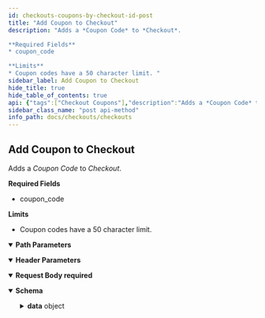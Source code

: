 ```yaml
---
id: checkouts-coupons-by-checkout-id-post
title: "Add Coupon to Checkout"
description: "Adds a *Coupon Code* to *Checkout*.

**Required Fields**
* coupon_code

**Limits**
* Coupon codes have a 50 character limit. "
sidebar_label: Add Coupon to Checkout
hide_title: true
hide_table_of_contents: true
api: {"tags":["Checkout Coupons"],"description":"Adds a *Coupon Code* to *Checkout*.\n\n**Required Fields**\n* coupon_code\n\n**Limits**\n* Coupon codes have a 50 character limit. ","operationId":"CheckoutsCouponsByCheckoutIdPost","parameters":[{"name":"store_hash","in":"path","required":true,"schema":{"type":"string"}},{"name":"checkoutId","in":"path","description":"Id of the Checkout","required":true,"schema":{"type":"string"}},{"name":"Accept","in":"header","required":true,"schema":{"type":"string","default":"application/json"}},{"name":"Content-Type","in":"header","required":true,"schema":{"type":"string","default":"application/json"}}],"requestBody":{"content":{"application/json":{"schema":{"title":"Coupon Code Request","type":"object","properties":{"coupon_code":{"type":"string","description":"Coupon codes have a 50 character limit."}},"x-internal":false}}},"required":true},"responses":{"200":{"description":"","content":{"application/json":{"schema":{"type":"object","properties":{"data":{"title":"Checkout","type":"object","x-internal":false,"properties":{"id":{"type":"string","description":"","format":"uuid","example":"497f6eca-6276-4993-bfeb-53cbbbba6f08"},"cart":{"title":"Cart","type":"object","properties":{"id":{"type":"string","description":"Cart ID, provided after creating a cart with a POST.","format":"uuid","example":"497f6eca-6276-4993-bfeb-53cbbbba6f08"},"customer_id":{"type":"integer","description":"ID of the customer to which the cart belongs.","example":1},"email":{"type":"string","description":"The cart's email. This is the same email that is used in the billing address.","example":"user@example.com"},"currency":{"title":"Currency","type":"object","properties":{"code":{"type":"string","description":"ISO-4217 currency code. (See: http://en.wikipedia.org/wiki/ISO_4217.)","example":"USD"}}},"base_amount":{"type":"number","description":"Sum of cart line-item amounts before cart-level discounts, coupons, or taxes.","format":"double","example":5},"channel_id":{"type":"number","description":"ID of channel"},"discount_amount":{"type":"number","description":"Discounted amount.","format":"double","example":0.5},"cart_amount_inc_tax":{"type":"number","description":"Sum of cart line-item amounts minus cart-level discounts and coupons including tax","format":"double","example":4.14},"cart_amount_ex_tax":{"type":"number","description":"Sum of cart line-item amounts minus cart-level discounts and coupons excluding tax","format":"double","example":3.6},"coupons":{"type":"array","description":"","items":{"title":"Applied Coupon","type":"object","properties":{"code":{"type":"string","description":"the coupon code","example":"SHOPNOW"},"id":{"type":"integer","description":"The coupon ID.","example":1},"coupon_type":{"type":"string","description":"Key name to identify the type of coupon.","example":"percentage_discount"},"discounted_amount":{"type":"number","description":"The discounted amount applied within a given context.","format":"float","example":0.9}},"required":["code"]}},"discounts":{"type":"array","description":"","items":{"title":"Applied Discount","type":"object","properties":{"id":{"type":"string","description":"ID of the applied discount.","example":"5eba1f1e-0ec5-40f7-8058-f7b452c7237d"},"discounted_amount":{"type":"number","description":"The discounted amount applied within a given context.","format":"double","example":1.4}}}},"line_items":{"title":"Line Item","type":"object","properties":{"physical_items":{"type":"array","description":"","items":{"title":"Item Physical","type":"object","properties":{"quantity":{"type":"number","description":"","format":"double"},"id":{"type":"string","description":"The line-item ID."},"variant_id":{"type":"number","description":"","format":"double"},"product_id":{"type":"number","description":"","format":"double"},"sku":{"type":"string","description":""},"name":{"type":"string","description":"The item's product name."},"url":{"type":"string","description":"The product URL."},"is_taxable":{"type":"boolean","description":""},"image_url":{"type":"string","description":""},"discounts":{"type":"array","description":"","items":{"title":"Applied Discount","type":"object","properties":{"id":{"type":"integer","description":"ID of the applied discount."},"discounted_amount":{"type":"number","description":"The discounted amount applied within a given context.","format":"double"}}}},"discount_amount":{"type":"number","description":"The total value of all discounts applied to this item.","format":"double"},"coupon_amount":{"type":"number","description":"The total value of all coupons applied to this item.","format":"double"},"original_price":{"type":"number","description":"An item’s original price is the same as the product default price in the admin panel."},"list_price":{"type":"number","description":"The net item price before discounts and coupons. BigCommerce derives an item’s list price from the product default price or, if applicable, the sale price configured in the admin panel.","format":"double"},"sale_price":{"type":"number","description":"Item's price after all discounts are applied. (The final price before tax calculation.)","format":"double"},"extended_list_price":{"type":"number","description":"Item's list price multiplied by the quantity.","format":"double"},"extended_sale_price":{"type":"number","description":"Item's sale price multiplied by the quantity.","format":"double"},"is_require_shipping":{"type":"boolean","description":""},"is_mutable":{"type":"boolean","description":""},"parent_id":{"type":"number","description":"","nullable":true},"gift_wrapping":{"title":"Gift Wrapping","type":"object","nullable":true,"properties":{"name":{"type":"string","description":""},"message":{"type":"string","description":""},"amount":{"type":"number","description":"","format":"double"},"amount_as_integer":{"type":"number","description":"","format":"double"}}}},"required":["quantity"]}},"digital_items":{"type":"array","description":"","items":{"title":"Item Digital","type":"object","properties":{"quantity":{"type":"number","description":"","format":"double"},"id":{"type":"string","description":"The line-item ID."},"variant_id":{"type":"number","description":"","format":"double"},"parent_id":{"type":"number","description":"","nullable":true},"product_id":{"type":"number","description":"","format":"double"},"sku":{"type":"string","description":""},"name":{"type":"string","description":"The item's product name."},"url":{"type":"string","description":"The product URL."},"is_mutable":{"type":"boolean","description":""},"is_require_shipping":{"type":"boolean","description":""},"is_taxable":{"type":"boolean","description":""},"image_url":{"type":"string","description":""},"discounts":{"type":"array","description":"","items":{"title":"Applied Discount","type":"object","properties":{"id":{"type":"string","description":"ID of the applied discount.","format":"double"},"discounted_amount":{"type":"number","description":"The discounted amount applied within a given context.","format":"double"}}}},"discount_amount":{"type":"number","description":"The total value of all discounts applied to this item.","format":"double"},"coupon_amount":{"type":"number","description":"The total value of all coupons applied to this item.","format":"double"},"original_price":{"type":"number","description":"An item’s original price is the same as the product default price in the admin panel."},"list_price":{"type":"number","description":"The net item price before discounts and coupons. BigCommerce derives an item’s list price from the product default price or, if applicable, the sale price configured in the admin panel.","format":"double"},"sale_price":{"type":"number","description":"Item's price after all discounts are applied. (The final price before tax calculation.)","format":"double"},"extended_list_price":{"type":"number","description":"Item's list price multiplied by the quantity.","format":"double"},"extended_sale_price":{"type":"number","description":"Item's sale price multiplied by the quantity.","format":"double"}},"required":["quantity"]}},"gift_certificates":{"type":"array","description":"","items":{"title":"Item Gift Certificate","type":"object","properties":{"theme":{"type":"string","description":"Currently supports `Birthday`, `Boy`, `Celebration`, `Christmas`, `General`, and `Girl`."},"amount":{"type":"number","description":"Value must be between 1.00 and 1,000.00 in the store’s default currency.","format":"double"},"sender":{"title":"Contact Entity","type":"object","properties":{"name":{"type":"string","description":""},"email":{"type":"string","description":""}}},"recipient":{"title":"Contact Entity","type":"object","properties":{"name":{"type":"string","description":""},"email":{"type":"string","description":""}}},"id":{"type":"string","description":""},"name":{"type":"string","description":"GiftCertificate-provided name that will appear in the control panel."},"taxable":{"type":"boolean","description":""},"message":{"type":"string","description":"Limited to 200 characters."}},"required":["theme","amount","sender","recipient"]}},"custom_items":{"type":"array","items":{"type":"object","properties":{"quantity":{"type":"number"},"id":{"type":"string"},"extended_list_price":{"type":"number"},"list_price":{"type":"number"},"sku":{"type":"string"},"name":{"type":"string"},"image_url":{"type":"string"}},"required":["quantity"]}}},"required":["physical_items","digital_items","gift_certificates"]},"created_time":{"type":"string","description":"Time when the cart was created."},"updated_time":{"type":"string","description":"Time when the cart was last updated."}}},"billing_address":{"title":"Address Response","allOf":[{"title":"Address Properties","properties":{"first_name":{"type":"string","description":""},"last_name":{"type":"string","description":""},"email":{"type":"string","description":""},"company":{"type":"string","description":""},"address1":{"type":"string","description":""},"address2":{"type":"string","description":""},"city":{"type":"string","description":""},"state_or_province":{"type":"string","description":"Represents state or province."},"state_or_province_code":{"type":"string","description":""},"country_code":{"type":"string","description":""},"postal_code":{"type":"string","description":""},"phone":{"pattern":"^\\+?[1-9]\\d{1,14}(x\\d{1-5})?$","type":"string","description":""},"custom_fields":{"type":"array","description":"","items":{"title":"Custom Field","type":"object","properties":{"field_id":{"type":"string","description":""},"field_value":{"type":"string","description":"This can also be an array for fields that need to support list of values (e.g., a set of check boxes.)"}}}}}},{"properties":{"id":{"type":"string","description":""}}}],"type":"object"},"consignments":{"type":"array","description":"","items":{"title":"Consignment","type":"object","description":"This allows us to have multiple addresses. Where there is only one address, this array will contain only one value, with all the items.","properties":{"id":{"type":"string","description":""},"shippingAddress":{"type":"object","x-deprecated":true},"address":{"title":"Address Response","allOf":[{"title":"Address Properties","properties":{"first_name":{"type":"string","description":""},"last_name":{"type":"string","description":""},"email":{"type":"string","description":""},"company":{"type":"string","description":""},"address1":{"type":"string","description":""},"address2":{"type":"string","description":""},"city":{"type":"string","description":""},"state_or_province":{"type":"string","description":"Represents state or province."},"state_or_province_code":{"type":"string","description":""},"country_code":{"type":"string","description":""},"postal_code":{"type":"string","description":""},"phone":{"pattern":"^\\+?[1-9]\\d{1,14}(x\\d{1-5})?$","type":"string","description":""},"custom_fields":{"type":"array","description":"","items":{"title":"Custom Field","type":"object","properties":{"field_id":{"type":"string","description":""},"field_value":{"type":"string","description":"This can also be an array for fields that need to support list of values (e.g., a set of check boxes.)"}}}}},"required":["email","country_code"]},{"properties":{"id":{"type":"string","description":""}}}],"type":"object"},"available_shipping_options":{"type":"array","description":"This is available only when \"include=consignments.available_shipping_options\" is presented in the URL.","items":{"title":"Selected Shipping Option","type":"object","properties":{"description":{"type":"string","description":""},"id":{"type":"string","description":""},"type":{"type":"string","description":"Specified the type of shipping option. Flat rate, UPS, etc.,"},"image_url":{"type":"string","description":""},"cost":{"type":"number","description":"","format":"double"},"transit_time":{"type":"string","description":"An estimate of the arrival time."},"additional_description":{"type":"string","description":"ReadOnly, Field used for Shipping Provider API."}}}},"selected_shipping_option":{"title":"Selected Shipping Option","type":"object","properties":{"description":{"type":"string","description":""},"id":{"type":"string","description":""},"type":{"type":"string","description":"Specified the type of shipping option. Flat rate, UPS, etc.,"},"image_url":{"type":"string","description":""},"cost":{"type":"number","description":""},"transit_time":{"type":"string","description":"An estimate of the arrival time."},"additional_description":{"type":"string","description":"ReadOnly, Field used for Shipping Provider API."}}},"coupon_discounts":{"type":"array","description":"List of consignment discounts applied through coupons","items":{"title":"Consignment Coupon Discount","type":"object","properties":{"code":{"type":"string","description":"Coupon code that applied this discount"},"amount":{"type":"number","description":"","format":"double"}}}},"discounts":{"type":"array","description":"List of consignment discounts applied through cart level discounts","items":{"title":"Consignment Discount","type":"object","properties":{"id":{"type":"integer","description":"Discount rule ID that applied this discount"}}}},"shipping_cost_inc_tax":{"type":"number","description":"The shipping cost for this consignment including tax.","format":"double"},"shipping_cost_ex_tax":{"type":"number","description":"The shipping cost for this consignment excluding tax.","format":"double"},"handling_cost_inc_tax":{"type":"number","description":"The handling cost of shipping for this consignment including tax.","format":"double"},"handling_cost_ex_tax":{"type":"number","description":"The handling cost of shipping for this consignment excluding tax.","format":"double"},"line_item_ids":{"type":"array","description":"","items":{"type":"string"}}}}},"taxes":{"type":"array","description":"","items":{"title":"Tax","type":"object","properties":{"name":{"type":"string","description":"Name of the tax."},"amount":{"type":"number","description":"","format":"double"}}}},"coupons":{"type":"array","description":"Coupons applied at checkout level.","items":{"title":"Applied Coupon","required":["code"],"type":"object","properties":{"code":{"type":"string","description":"the coupon code","example":"SHOPNOW"},"id":{"type":"integer","description":"The coupon ID.","example":1},"coupon_type":{"type":"string","description":"Key name to identify the type of coupon.","example":"percentage_discount"},"discounted_amount":{"type":"number","description":"The discounted amount applied within a given context.","format":"float","example":0.9}},"x-internal":false}},"order_id":{"type":"string","description":"","nullable":true},"shipping_cost_total_inc_tax":{"type":"number","description":"Shipping cost before any discounts are applied including tax.","format":"double"},"shipping_cost_total_ex_tax":{"type":"number","description":"Shipping cost before any discounts are applied excluding tax.","format":"double"},"handling_cost_total_inc_tax":{"type":"number","description":"Handling cost for all consignments including tax.","format":"double"},"handling_cost_total_ex_tax":{"type":"number","description":"Handling cost for all consignments excluding tax.","format":"double"},"tax_total":{"type":"number","description":"","format":"double"},"subtotal_inc_tax":{"type":"number","description":"Subtotal of the checkout before applying item level discounts including tax.","format":"double"},"subtotal_ex_tax":{"type":"number","description":"Subtotal of the checkout before applying item level discounts excluding tax.","format":"double"},"grand_total":{"type":"number","description":"The total payable amount, before applying any store credit or gift certificate.","format":"double"},"created_time":{"type":"string","description":"Time when the cart was created."},"updated_time":{"type":"string","description":"Time when the cart was last updated."},"customer_message":{"type":"string","description":"Shopper's message provided as details for the order to be created from this checkout."},"promotions":{"type":"array","items":{"type":"object","properties":{"banners":{"title":"Banner","type":"array","items":{"type":"object","properties":{"id":{"type":"string","description":"Id of the promotion."},"type":{"type":"string","description":"Type of the banner"},"page":{"type":"array","description":"An array of the locations where the banner will display","items":{"type":"string"}},"text":{"type":"string","description":"Text of the banner"}}}}}}}}}}}},"Available Shipping Options":{"example":{"data":{"id":"306d57d7-124e-4112-82cd-35e060c0d4d9","cart":{"id":"306d57d7-124e-4112-82cd-35e060c0d4d9","customer_id":11,"channel_id":1,"email":"janedoe@example.com","currency":{"code":"USD"},"base_amount":31.95,"discount_amount":0,"cart_amount_inc_tax":33.23,"cart_amount_ex_tax":31.95,"coupons":[{"id":1,"code":"SHOP20","coupon_type":"percentage_discount","discounted_amount":0.9}],"discounts":[{"id":"8edef915-8e8e-4ebd-bece-31fbb1191a7e","discounted_amount":0}],"line_items":{"physical_items":[{"id":"8edef915-8e8e-4ebd-bece-31fbb1191a7e","parent_id":123,"variant_id":359,"product_id":188,"sku":"DUST1","name":"Hello","url":"https://{store_hash}/all/dustpan-brush/","quantity":1,"is_taxable":true,"image_url":"https://cdn11.bigcommerce.com/s-{store_hash}/products/188/images/460/dustpan1_1024x1024_1024x1024__43447__69128.1534344539.330.500.jpg?c=2","discounts":[],"coupons":[],"discount_amount":0,"coupon_amount":0,"original_price":35.95,"list_price":31.95,"sale_price":33.23,"extended_list_price":31.95,"extended_sale_price":33.23,"is_require_shipping":true,"gift_wrapping":{}}],"digital_items":[],"gift_certificates":[],"custom_items":[]},"created_time":"2019-08-05T15:38:14+00:00","updated_time":"2019-08-05T15:41:28+00:00"},"billing_address":{"id":"5d484d668e5aa","first_name":"Jane","last_name":"Doe","email":"janedoe@example.com","company":"BigCommerce","address1":"123 Main Street","address2":"Apt 1","city":"Austin","state_or_province":"","state_or_province_code":"","country":"","country_code":"","postal_code":"","phone":"12125685555","custom_fields":[]},"consignments":[{"id":"5d484e28d20a8","shipping_cost_inc_tax":0,"shipping_cost_ex_tax":0,"handling_cost_inc_tax":0,"handling_cost_ex_tax":0,"coupon_discounts":[],"discounts":[],"line_item_ids":["8edef915-8e8e-4ebd-bece-31fbb1191a7e"],"address":{"first_name":"BigCommerce","last_name":"Cart/Checkout","email":"jane2@example.com","company":"","address1":"123 Main Street","address2":"","city":"Austin","state_or_province":"Texas","state_or_province_code":"TX","country":"United States","country_code":"US","postal_code":"78751","phone":"688546","customFields":[{"field_id":"field_25","field_value":"Great!"}]},"available_shipping_options":[{"id":"006a58a98c9a844225552ee2a9c60ca8","type":"shipping_byweight","description":"Ship by Weight","image_url":"","cost":8,"transit_time":"","additional_description":""},{"id":"722d78b5120de60a725e41be9bb8d999","type":"shipping_flatrate","description":"Flat Rate","image_url":"","cost":12,"transit_time":"","additional_description":""},{"id":"71090fa93c8985348892543c3f4887b6","type":"shipping_upsready","description":"UPS® (UPS Next Day Air®)","image_url":"","cost":43.9,"transit_time":"1 business day","additional_description":""}]}],"taxes":[{"name":"Tax","amount":1.28}],"coupons":[],"shipping_cost_total_inc_tax":0,"shipping_cost_total_ex_tax":0,"handling_cost_total_inc_tax":0,"handling_cost_total_ex_tax":0,"tax_total":1.28,"subtotal_inc_tax":33.23,"subtotal_ex_tax":31.95,"grand_total":33.23,"created_time":"2019-08-05T15:38:14+00:00","updated_time":"2019-08-05T15:41:28+00:00","customer_message":""},"meta":{}}},"Selected Shipping Options":{"example":{"data":{"id":"306d57d7-124e-4112-82cd-35e060c0d4d9","cart":{"id":"306d57d7-124e-4112-82cd-35e060c0d4d9","customer_id":11,"channel_id":1,"email":"janedoe@example.com","currency":{"code":"USD"},"base_amount":31.95,"discount_amount":0,"cart_amount_inc_tax":33.23,"cart_amount_ex_tax":31.95,"coupons":[],"discounts":[{"id":"8edef915-8e8e-4ebd-bece-31fbb1191a7e","discounted_amount":0}],"line_items":{"physical_items":[{"id":"8edef915-8e8e-4ebd-bece-31fbb1191a7e","parent_id":123,"variant_id":359,"product_id":188,"sku":"DUST1","name":"Hello","url":"https://{store_hash}/all/dustpan-brush/","quantity":1,"is_taxable":true,"image_url":"https://cdn11.bigcommerce.com/s-{store_hash}/products/188/images/460/dustpan1_1024x1024_1024x1024__43447__69128.1534344539.330.500.jpg?c=2","discounts":[],"coupons":[],"discount_amount":0,"coupon_amount":0,"original_price":35.95,"list_price":31.95,"sale_price":33.23,"extended_list_price":31.95,"extended_sale_price":33.23,"is_require_shipping":true}],"digital_items":[],"gift_certificates":[],"custom_items":[]},"created_time":"2019-08-05T15:38:14+00:00","updated_time":"2019-08-05T15:41:28+00:00"},"billing_address":{"id":"5d484d668e5aa","first_name":"Jane","last_name":"Doe","email":"janedoe@example.com","company":"BigCommerce","address1":"123 Main Street","address2":"Apt 1","city":"Austin","state_or_province":"","state_or_province_code":"","country":"","country_code":"","postal_code":"","phone":"12125559659","custom_fields":[]},"consignments":[{"id":"5d484e28d20a8","shipping_cost_inc_tax":8.32,"shipping_cost_ex_tax":8,"handling_cost_inc_tax":0,"handling_cost_ex_tax":0,"coupon_discounts":[],"discounts":[],"line_item_ids":["8edef915-8e8e-4ebd-bece-31fbb1191a7e"],"selected_shipping_option":{"id":"006a58a98c9a844225552ee2a9c60ca8","type":"shipping_byweight","description":"Ship by Weight","image_url":"","cost":8,"transit_time":"","additional_description":""},"address":{"first_name":"BigCommerce","last_name":"Cart/Checkout","email":"jane2@example.com","company":"","address1":"123 Main Street","address2":"","city":"Austin","state_or_province":"Texas","state_or_province_code":"TX","country":"United States","country_code":"US","postal_code":"78751","phone":"688546","customFields":[{"field_id":"field_25","field_value":"Great!"}]}}],"taxes":[{"name":"Tax","amount":1.6}],"coupons":[],"shipping_cost_total_inc_tax":8.32,"shipping_cost_total_ex_tax":8,"handling_cost_total_inc_tax":0,"handling_cost_total_ex_tax":0,"tax_total":1.6,"subtotal_inc_tax":33.23,"subtotal_ex_tax":31.95,"grand_total":41.55,"created_time":"2019-08-05T15:38:14+00:00","updated_time":"2019-08-05T15:41:28+00:00","customer_message":""},"meta":{}}},"Coupon Applied":{"example":{"data":{"id":"267c5d6f-0d27-48ea-b731-e7832a4c5537","cart":{"id":"267c5d6f-0d27-48ea-b731-e7832a4c5537","customer_id":25,"channel_id":1,"email":"customer@example.com","currency":{"code":"USD"},"base_amount":67,"discount_amount":0,"cart_amount_inc_tax":53.6,"cart_amount_ex_tax":53.6,"coupons":[{"id":1,"code":"SHOP20","coupon_type":"percentage_discount","discounted_amount":13.4}],"discounts":[{"id":"985c79a3-4c94-4104-923a-2e3d4572e72d","discounted_amount":7},{"id":"b0adf3a7-7a92-44d9-ad46-87235b118e48","discounted_amount":6.4}],"line_items":{"physical_items":[{"id":"b0adf3a7-7a92-44d9-ad46-87235b118e48","variant_id":528,"product_id":145,"sku":"htltwl-001","name":"Hotel Towel","url":"https://example.com/hotel-towel/","quantity":1,"is_taxable":true,"image_url":"https://cdn11.bigcommerce.com/s-29iql3rwa6/products/145/images/422/Marriott-towel-set-MAR-320-01-SET-BT-WH_xlrg__70357.1636473771.220.290.jpg?c=1","discounts":[{"id":"coupon","discounted_amount":6.4}],"coupons":6.4,"discount_amount":0,"coupon_amount":6.4,"original_price":32,"list_price":32,"sale_price":32,"extended_list_price":32,"extended_sale_price":32,"is_require_shipping":true,"is_mutable":true}],"digital_items":[{"id":"985c79a3-4c94-4104-923a-2e3d4572e72d","variant_id":182,"product_id":138,"sku":"ebk-001","name":"eBook Download","url":"https://example.com/digital/","quantity":1,"is_taxable":true,"image_url":"https://cdn11.bigcommerce.com/s-29iql3rwa6/products/138/images/420/thebridgebetween__54934.1636473557.220.290.png?c=1","discounts":[{"id":"coupon","discounted_amount":7}],"coupons":7,"discount_amount":0,"coupon_amount":7,"original_price":35,"list_price":35,"sale_price":35,"extended_list_price":35,"extended_sale_price":35,"is_require_shipping":false,"is_mutable":true}],"gift_certificates":[],"custom_items":[]},"created_time":"2021-11-08T22:46:23+00:00","updated_time":"2021-11-09T16:08:01+00:00"},"billing_address":{"id":"618a9ce18173e","first_name":"Jane","last_name":"Doe","email":"customer@example.com","company":"","address1":"123 Main Street","address2":"","city":"","state_or_province":"","state_or_province_code":"","country":"","country_code":"","postal_code":"29681","phone":"12125556895","custom_fields":[]},"consignments":[],"taxes":[{"name":"Tax","amount":0}],"coupons":[{"id":1,"code":"SHOP20","coupon_type":"percentage_discount","discounted_amount":13.4}],"shipping_cost_total_inc_tax":0,"shipping_cost_total_ex_tax":0,"handling_cost_total_inc_tax":0,"handling_cost_total_ex_tax":0,"tax_total":0,"subtotal_inc_tax":67,"subtotal_ex_tax":67,"grand_total":53.6,"created_time":"2021-11-08T22:46:23+00:00","updated_time":"2021-11-09T16:08:01+00:00","customer_message":""},"meta":{}}},"No Coupon Applied":{"example":{"data":{"id":"267c5d6f-0d27-48ea-b731-e7832a4c5537","cart":{"id":"267c5d6f-0d27-48ea-b731-e7832a4c5537","customer_id":0,"channel_id":1,"email":"example@example.com","currency":{"code":"USD"},"base_amount":67,"discount_amount":0,"cart_amount_inc_tax":67,"cart_amount_ex_tax":67,"coupons":[],"discounts":[{"id":"985c79a3-4c94-4104-923a-2e3d4572e72d","discounted_amount":0},{"id":"b0adf3a7-7a92-44d9-ad46-87235b118e48","discounted_amount":0}],"line_items":{"physical_items":[{"id":"b0adf3a7-7a92-44d9-ad46-87235b118e48","variant_id":528,"product_id":145,"sku":"htltwl-001","name":"Hotel Towel","url":"https://example.com/hotel-towel/","quantity":1,"is_taxable":true,"image_url":"https://cdn11.bigcommerce.com/s-29iql3rwa6/products/145/images/422/Marriott-towel-set-MAR-320-01-SET-BT-WH_xlrg__70357.1636473771.220.290.jpg?c=1","discounts":[],"coupons":[],"discount_amount":0,"coupon_amount":0,"original_price":32,"list_price":32,"sale_price":32,"extended_list_price":32,"extended_sale_price":32,"is_require_shipping":true,"is_mutable":true}],"digital_items":[{"id":"985c79a3-4c94-4104-923a-2e3d4572e72d","variant_id":182,"product_id":138,"sku":"ebk-001","name":"eBook Download","url":"https://example.com/digital/","quantity":1,"is_taxable":true,"image_url":"https://cdn11.bigcommerce.com/s-29iql3rwa6/products/138/images/420/thebridgebetween__54934.1636473557.220.290.png?c=1","discounts":[],"coupons":[],"discount_amount":0,"coupon_amount":0,"original_price":35,"list_price":35,"sale_price":35,"extended_list_price":35,"extended_sale_price":35,"is_require_shipping":false,"is_mutable":true}],"gift_certificates":[],"custom_items":[]},"created_time":"2021-11-08T22:46:23+00:00","updated_time":"2021-11-09T16:06:56+00:00"},"billing_address":{},"consignments":[],"taxes":[{"name":"Tax","amount":0}],"coupons":[],"shipping_cost_total_inc_tax":0,"shipping_cost_total_ex_tax":0,"handling_cost_total_inc_tax":0,"handling_cost_total_ex_tax":0,"tax_total":0,"subtotal_inc_tax":67,"subtotal_ex_tax":67,"grand_total":67,"created_time":"2021-11-08T22:46:23+00:00","updated_time":"2021-11-09T16:06:56+00:00","customer_message":""},"meta":{}}},"Include promotions":{"example":{"data":{"id":"267c5d6f-0d27-48ea-b731-e7832a4c5537","cart":{"id":"267c5d6f-0d27-48ea-b731-e7832a4c5537","customer_id":0,"channel_id":1,"email":"example@example.com","currency":{"code":"USD"},"base_amount":67,"discount_amount":0,"cart_amount_inc_tax":67,"cart_amount_ex_tax":67,"coupons":[],"discounts":[{"id":"985c79a3-4c94-4104-923a-2e3d4572e72d","discounted_amount":0},{"id":"b0adf3a7-7a92-44d9-ad46-87235b118e48","discounted_amount":0}],"line_items":{"physical_items":[{"id":"b0adf3a7-7a92-44d9-ad46-87235b118e48","variant_id":528,"product_id":145,"sku":"htltwl-001","name":"Hotel Towel","url":"https://example.com/hotel-towel/","quantity":1,"is_taxable":true,"image_url":"https://cdn11.bigcommerce.com/s-29iql3rwa6/products/145/images/422/Marriott-towel-set-MAR-320-01-SET-BT-WH_xlrg__70357.1636473771.220.290.jpg?c=1","discounts":[],"coupons":[],"discount_amount":0,"coupon_amount":0,"original_price":32,"list_price":32,"sale_price":32,"extended_list_price":32,"extended_sale_price":32,"is_require_shipping":true,"is_mutable":true}],"digital_items":[{"id":"985c79a3-4c94-4104-923a-2e3d4572e72d","variant_id":182,"product_id":138,"sku":"ebk-001","name":"eBook Download","url":"https://example.com/digital/","quantity":1,"is_taxable":true,"image_url":"https://cdn11.bigcommerce.com/s-29iql3rwa6/products/138/images/420/thebridgebetween__54934.1636473557.220.290.png?c=1","discounts":[],"coupons":[],"discount_amount":0,"coupon_amount":0,"original_price":35,"list_price":35,"sale_price":35,"extended_list_price":35,"extended_sale_price":35,"is_require_shipping":false,"is_mutable":true}],"gift_certificates":[],"custom_items":[]},"created_time":"2021-11-08T22:46:23+00:00","updated_time":"2021-11-09T16:06:56+00:00"},"billing_address":{},"consignments":[],"taxes":[{"name":"Tax","amount":0}],"coupons":[],"shipping_cost_total_inc_tax":0,"shipping_cost_total_ex_tax":0,"handling_cost_total_inc_tax":0,"handling_cost_total_ex_tax":0,"tax_total":0,"subtotal_inc_tax":67,"subtotal_ex_tax":67,"grand_total":67,"created_time":"2021-11-08T22:46:23+00:00","updated_time":"2021-11-09T16:06:56+00:00","customer_message":"","promotions":[{"banners":[{"id":"3","type":"applied","page":["homepage","cartpage"],"text":"Some text"}]}]},"meta":{}}},"example-1":{"example":{"data":{"id":"497f6eca-6276-4993-bfeb-53cbbbba6f08","cart":{"id":"497f6eca-6276-4993-bfeb-53cbbbba6f08","customer_id":0,"email":"string@example.com","currency":{"code":"string"},"base_amount":0,"channel_id":0,"discount_amount":0,"cart_amount_inc_tax":0,"cart_amount_ex_tax":0,"coupons":[{"code":"string","id":0,"coupon_type":"string","discounted_amount":0}],"discounts":[{"id":"string","discounted_amount":0}],"line_items":{"physical_items":[{"quantity":0,"id":"string","variant_id":0,"product_id":0,"sku":"string","name":"string","url":"string","is_taxable":true,"image_url":"string","discounts":[{"id":"string","discounted_amount":0}],"coupons":0,"discount_amount":0,"coupon_amount":0,"original_price":0,"list_price":0,"sale_price":0,"extended_list_price":0,"extended_sale_price":0,"is_require_shipping":true,"is_mutable":true,"parent_id":0,"gift_wrapping":{"name":"string","message":"string","amount":0,"amount_as_integer":0}}],"digital_items":[{"quantity":0,"id":"string","variant_id":0,"parent_id":0,"product_id":0,"sku":"string","name":"string","url":"string","is_mutable":true,"is_require_shipping":true,"is_taxable":true,"image_url":"string","discounts":[{"id":"string","discounted_amount":0}],"coupons":0,"discount_amount":0,"coupon_amount":0,"original_price":0,"list_price":0,"sale_price":0,"extended_list_price":0,"extended_sale_price":0}],"gift_certificates":[{"theme":"string","amount":0,"sender":{"name":"string","email":"string"},"recipient":{"name":"string","email":"string"},"id":"string","name":"string","taxable":true,"message":"string"}],"custom_items":[{"quantity":0,"id":"string","extended_list_price":0,"list_price":0,"sku":"string","name":"string","image_url":"string"}]},"created_time":"string","updated_time":"string"},"billing_address":{"first_name":"string","last_name":"string","email":"string","company":"string","address1":"string","address2":"string","city":"string","state_or_province":"string","state_or_province_code":"string","country_code":"string","postal_code":"string","phone":"12128565555","custom_fields":[{"field_id":"string","field_value":"string"}],"id":"string"},"consignments":[{"id":"string","shippingAddress":{},"address":{"first_name":"string","last_name":"string","email":"string","company":"string","address1":"string","address2":"string","city":"string","state_or_province":"string","state_or_province_code":"string","country_code":"string","postal_code":"string","phone":"12125556858","custom_fields":[{"field_id":"string","field_value":"string"}],"id":"string"},"available_shipping_options":[{"description":"string","id":"string","type":"string","image_url":"string","cost":0,"transit_time":"string","additional_description":"string"}],"selected_shipping_option":{"description":"string","id":"string","type":"string","image_url":"string","cost":0,"transit_time":"string","additional_description":"string"},"coupon_discounts":[{"code":"string","amount":0}],"discounts":[{"id":0}],"shipping_cost_inc_tax":0,"shipping_cost_ex_tax":0,"handling_cost_inc_tax":0,"handling_cost_ex_tax":0,"line_item_ids":["string"]}],"taxes":[{"name":"string","amount":0}],"coupons":[{"code":"SHOPNOW","id":1,"coupon_type":"percentage_discount","discounted_amount":0.9}],"order_id":"string","shipping_cost_total_inc_tax":0,"shipping_cost_total_ex_tax":0,"handling_cost_total_inc_tax":0,"handling_cost_total_ex_tax":0,"tax_total":0,"subtotal_inc_tax":0,"subtotal_ex_tax":0,"grand_total":0,"created_time":"string","updated_time":"string","customer_message":"string","promotions":[{"banners":[{"id":"3","type":"applied","page":["homepage","cartpage"],"text":"Some text"}]}]}}}}}},"security":[{"X-Auth-Token":[]}],"x-unitTests":[],"x-operation-settings":{"CollectParameters":false,"AllowDynamicQueryParameters":false,"AllowDynamicFormParameters":false,"IsMultiContentStreaming":false},"x-codegen-request-body-name":"body","method":"post","path":"/stores/{store_hash}/v3/checkouts/{checkoutId}/coupons","servers":[{"url":"https://api.bigcommerce.com"}],"securitySchemes":{"X-Auth-Token":{"type":"apiKey","description":"","name":"X-Auth-Token","in":"header"}},"jsonRequestBodyExample":{"coupon_code":"string"},"info":{"title":"Checkouts","description":"For more information on authenticating BigCommerce APIs, see [Authentication](/api-docs/getting-started/authentication).\n\nCreate and manage checkouts from existing carts using BigCommerce checkout logic.","version":"3.0"},"postman":{"name":"Add Coupon to Checkout","description":{"content":"Adds a *Coupon Code* to *Checkout*.\n\n**Required Fields**\n* coupon_code\n\n**Limits**\n* Coupon codes have a 50 character limit. ","type":"text/plain"},"url":{"path":["stores",":store_hash","v3","checkouts",":checkoutId","coupons"],"host":["{{baseUrl}}"],"query":[],"variable":[{"disabled":false,"description":{"content":"(Required) ","type":"text/plain"},"type":"any","value":"","key":"store_hash"},{"disabled":false,"description":{"content":"(Required) Id of the Checkout","type":"text/plain"},"type":"any","value":"","key":"checkoutId"}]},"header":[{"key":"Content-Type","value":"application/json"},{"key":"Accept","value":"application/json"}],"method":"POST","body":{"mode":"raw","raw":"\"\"","options":{"raw":{"language":"json"}}},"auth":{"type":"apikey","apikey":[{"type":"any","value":"X-Auth-Token","key":"key"},{"type":"any","value":"<API Key>","key":"value"},{"type":"any","value":"header","key":"in"}]}}}
sidebar_class_name: "post api-method"
info_path: docs/checkouts/checkouts
---
```



## Add Coupon to Checkout



Adds a *Coupon Code* to *Checkout*.

**Required Fields**
* coupon_code

**Limits**
* Coupon codes have a 50 character limit. 

<details style={{"marginBottom":"1rem"}} data-collapsed={false} open={true}><summary style={{}}><strong>Path Parameters</strong></summary><div><ul><ParamsItem className={"paramsItem"} param={{"name":"store_hash","in":"path","required":true,"schema":{"type":"string"}}}></ParamsItem><ParamsItem className={"paramsItem"} param={{"name":"checkoutId","in":"path","description":"Id of the Checkout","required":true,"schema":{"type":"string"}}}></ParamsItem></ul></div></details><details style={{"marginBottom":"1rem"}} data-collapsed={false} open={true}><summary style={{}}><strong>Header Parameters</strong></summary><div><ul><ParamsItem className={"paramsItem"} param={{"name":"Accept","in":"header","required":true,"schema":{"type":"string","default":"application/json"}}}></ParamsItem><ParamsItem className={"paramsItem"} param={{"name":"Content-Type","in":"header","required":true,"schema":{"type":"string","default":"application/json"}}}></ParamsItem></ul></div></details><MimeTabs><TabItem label={"application/json"} value={"application/json-schema"}><details style={{}} data-collapsed={false} open={true}><summary style={{"textAlign":"left"}}><strong>Request Body</strong><strong style={{"fontSize":"var(--ifm-code-font-size)","color":"var(--openapi-required)"}}> required</strong></summary><div style={{"textAlign":"left","marginLeft":"1rem"}}></div><ul style={{"marginLeft":"1rem"}}><SchemaItem collapsible={false} name={"coupon_code"} required={false} schemaDescription={"Coupon codes have a 50 character limit."} schemaName={"string"} qualifierMessage={undefined} defaultValue={undefined}></SchemaItem></ul></details></TabItem></MimeTabs><div><ApiTabs><TabItem label={"200"} value={"200"}><div></div><div><MimeTabs groupId={"mime-type"}><TabItem label={"application/json"} value={"application/json"}><SchemaTabs groupId={"schema-tabs"}><TabItem label={"Schema"} value={"Schema"}><details style={{}} data-collapsed={false} open={true}><summary style={{"textAlign":"left"}}><strong>Schema</strong></summary><div style={{"textAlign":"left","marginLeft":"1rem"}}></div><ul style={{"marginLeft":"1rem"}}><SchemaItem collapsible={true} className={"schemaItem"}><details style={{}}><summary style={{}}><strong>data</strong><span style={{"opacity":"0.6"}}> object</span></summary><div style={{"marginLeft":"1rem"}}><SchemaItem collapsible={false} name={"id"} required={false} schemaDescription={""} schemaName={"uuid"} qualifierMessage={undefined} defaultValue={undefined}></SchemaItem><SchemaItem collapsible={true} className={"schemaItem"}><details style={{}}><summary style={{}}><strong>cart</strong><span style={{"opacity":"0.6"}}> object</span></summary><div style={{"marginLeft":"1rem"}}><SchemaItem collapsible={false} name={"id"} required={false} schemaDescription={"Cart ID, provided after creating a cart with a POST."} schemaName={"uuid"} qualifierMessage={undefined} defaultValue={undefined}></SchemaItem><SchemaItem collapsible={false} name={"customer_id"} required={false} schemaDescription={"ID of the customer to which the cart belongs."} schemaName={"integer"} qualifierMessage={undefined} defaultValue={undefined}></SchemaItem><SchemaItem collapsible={false} name={"email"} required={false} schemaDescription={"The cart's email. This is the same email that is used in the billing address."} schemaName={"string"} qualifierMessage={undefined} defaultValue={undefined}></SchemaItem><SchemaItem collapsible={true} className={"schemaItem"}><details style={{}}><summary style={{}}><strong>currency</strong><span style={{"opacity":"0.6"}}> object</span></summary><div style={{"marginLeft":"1rem"}}><SchemaItem collapsible={false} name={"code"} required={false} schemaDescription={"ISO-4217 currency code. (See: http://en.wikipedia.org/wiki/ISO_4217.)"} schemaName={"string"} qualifierMessage={undefined} defaultValue={undefined}></SchemaItem></div></details></SchemaItem><SchemaItem collapsible={false} name={"base_amount"} required={false} schemaDescription={"Sum of cart line-item amounts before cart-level discounts, coupons, or taxes."} schemaName={"double"} qualifierMessage={undefined} defaultValue={undefined}></SchemaItem><SchemaItem collapsible={false} name={"channel_id"} required={false} schemaDescription={"ID of channel"} schemaName={"number"} qualifierMessage={undefined} defaultValue={undefined}></SchemaItem><SchemaItem collapsible={false} name={"discount_amount"} required={false} schemaDescription={"Discounted amount."} schemaName={"double"} qualifierMessage={undefined} defaultValue={undefined}></SchemaItem><SchemaItem collapsible={false} name={"cart_amount_inc_tax"} required={false} schemaDescription={"Sum of cart line-item amounts minus cart-level discounts and coupons including tax"} schemaName={"double"} qualifierMessage={undefined} defaultValue={undefined}></SchemaItem><SchemaItem collapsible={false} name={"cart_amount_ex_tax"} required={false} schemaDescription={"Sum of cart line-item amounts minus cart-level discounts and coupons excluding tax"} schemaName={"double"} qualifierMessage={undefined} defaultValue={undefined}></SchemaItem><SchemaItem collapsible={true} className={"schemaItem"}><details style={{}}><summary style={{}}><strong>coupons</strong><span style={{"opacity":"0.6"}}> object[]</span></summary><div style={{"marginLeft":"1rem"}}><SchemaItem collapsible={false} name={"code"} required={false} schemaDescription={"the coupon code"} schemaName={"string"} qualifierMessage={undefined} defaultValue={undefined}></SchemaItem><SchemaItem collapsible={false} name={"id"} required={false} schemaDescription={"The coupon ID."} schemaName={"integer"} qualifierMessage={undefined} defaultValue={undefined}></SchemaItem><SchemaItem collapsible={false} name={"coupon_type"} required={false} schemaDescription={"Key name to identify the type of coupon."} schemaName={"string"} qualifierMessage={undefined} defaultValue={undefined}></SchemaItem><SchemaItem collapsible={false} name={"discounted_amount"} required={false} schemaDescription={"The discounted amount applied within a given context."} schemaName={"float"} qualifierMessage={undefined} defaultValue={undefined}></SchemaItem></div></details></SchemaItem><SchemaItem collapsible={true} className={"schemaItem"}><details style={{}}><summary style={{}}><strong>discounts</strong><span style={{"opacity":"0.6"}}> object[]</span></summary><div style={{"marginLeft":"1rem"}}><SchemaItem collapsible={false} name={"id"} required={false} schemaDescription={"ID of the applied discount."} schemaName={"string"} qualifierMessage={undefined} defaultValue={undefined}></SchemaItem><SchemaItem collapsible={false} name={"discounted_amount"} required={false} schemaDescription={"The discounted amount applied within a given context."} schemaName={"double"} qualifierMessage={undefined} defaultValue={undefined}></SchemaItem></div></details></SchemaItem><SchemaItem collapsible={true} className={"schemaItem"}><details style={{}}><summary style={{}}><strong>line_items</strong><span style={{"opacity":"0.6"}}> object</span></summary><div style={{"marginLeft":"1rem"}}><SchemaItem collapsible={true} className={"schemaItem"}><details style={{}}><summary style={{}}><strong>physical_items</strong><span style={{"opacity":"0.6"}}> object[]</span></summary><div style={{"marginLeft":"1rem"}}><SchemaItem collapsible={false} name={"quantity"} required={false} schemaDescription={""} schemaName={"double"} qualifierMessage={undefined} defaultValue={undefined}></SchemaItem><SchemaItem collapsible={false} name={"id"} required={false} schemaDescription={"The line-item ID."} schemaName={"string"} qualifierMessage={undefined} defaultValue={undefined}></SchemaItem><SchemaItem collapsible={false} name={"variant_id"} required={false} schemaDescription={""} schemaName={"double"} qualifierMessage={undefined} defaultValue={undefined}></SchemaItem><SchemaItem collapsible={false} name={"product_id"} required={false} schemaDescription={""} schemaName={"double"} qualifierMessage={undefined} defaultValue={undefined}></SchemaItem><SchemaItem collapsible={false} name={"sku"} required={false} schemaDescription={""} schemaName={"string"} qualifierMessage={undefined} defaultValue={undefined}></SchemaItem><SchemaItem collapsible={false} name={"name"} required={false} schemaDescription={"The item's product name."} schemaName={"string"} qualifierMessage={undefined} defaultValue={undefined}></SchemaItem><SchemaItem collapsible={false} name={"url"} required={false} schemaDescription={"The product URL."} schemaName={"string"} qualifierMessage={undefined} defaultValue={undefined}></SchemaItem><SchemaItem collapsible={false} name={"is_taxable"} required={false} schemaDescription={""} schemaName={"boolean"} qualifierMessage={undefined} defaultValue={undefined}></SchemaItem><SchemaItem collapsible={false} name={"image_url"} required={false} schemaDescription={""} schemaName={"string"} qualifierMessage={undefined} defaultValue={undefined}></SchemaItem><SchemaItem collapsible={true} className={"schemaItem"}><details style={{}}><summary style={{}}><strong>discounts</strong><span style={{"opacity":"0.6"}}> object[]</span></summary><div style={{"marginLeft":"1rem"}}><SchemaItem collapsible={false} name={"id"} required={false} schemaDescription={"ID of the applied discount."} schemaName={"integer"} qualifierMessage={undefined} defaultValue={undefined}></SchemaItem><SchemaItem collapsible={false} name={"discounted_amount"} required={false} schemaDescription={"The discounted amount applied within a given context."} schemaName={"double"} qualifierMessage={undefined} defaultValue={undefined}></SchemaItem></div></details></SchemaItem><SchemaItem collapsible={false} name={"discount_amount"} required={false} schemaDescription={"The total value of all discounts applied to this item."} schemaName={"double"} qualifierMessage={undefined} defaultValue={undefined}></SchemaItem><SchemaItem collapsible={false} name={"coupon_amount"} required={false} schemaDescription={"The total value of all coupons applied to this item."} schemaName={"double"} qualifierMessage={undefined} defaultValue={undefined}></SchemaItem><SchemaItem collapsible={false} name={"original_price"} required={false} schemaDescription={"An item’s original price is the same as the product default price in the admin panel."} schemaName={"number"} qualifierMessage={undefined} defaultValue={undefined}></SchemaItem><SchemaItem collapsible={false} name={"list_price"} required={false} schemaDescription={"The net item price before discounts and coupons. BigCommerce derives an item’s list price from the product default price or, if applicable, the sale price configured in the admin panel."} schemaName={"double"} qualifierMessage={undefined} defaultValue={undefined}></SchemaItem><SchemaItem collapsible={false} name={"sale_price"} required={false} schemaDescription={"Item's price after all discounts are applied. (The final price before tax calculation.)"} schemaName={"double"} qualifierMessage={undefined} defaultValue={undefined}></SchemaItem><SchemaItem collapsible={false} name={"extended_list_price"} required={false} schemaDescription={"Item's list price multiplied by the quantity."} schemaName={"double"} qualifierMessage={undefined} defaultValue={undefined}></SchemaItem><SchemaItem collapsible={false} name={"extended_sale_price"} required={false} schemaDescription={"Item's sale price multiplied by the quantity."} schemaName={"double"} qualifierMessage={undefined} defaultValue={undefined}></SchemaItem><SchemaItem collapsible={false} name={"is_require_shipping"} required={false} schemaDescription={""} schemaName={"boolean"} qualifierMessage={undefined} defaultValue={undefined}></SchemaItem><SchemaItem collapsible={false} name={"is_mutable"} required={false} schemaDescription={""} schemaName={"boolean"} qualifierMessage={undefined} defaultValue={undefined}></SchemaItem><SchemaItem collapsible={false} name={"parent_id"} required={false} schemaDescription={""} schemaName={"number"} qualifierMessage={undefined} defaultValue={undefined}></SchemaItem><SchemaItem collapsible={true} className={"schemaItem"}><details style={{}}><summary style={{}}><strong>gift_wrapping</strong><span style={{"opacity":"0.6"}}> object</span></summary><div style={{"marginLeft":"1rem"}}><SchemaItem collapsible={false} name={"name"} required={false} schemaDescription={""} schemaName={"string"} qualifierMessage={undefined} defaultValue={undefined}></SchemaItem><SchemaItem collapsible={false} name={"message"} required={false} schemaDescription={""} schemaName={"string"} qualifierMessage={undefined} defaultValue={undefined}></SchemaItem><SchemaItem collapsible={false} name={"amount"} required={false} schemaDescription={""} schemaName={"double"} qualifierMessage={undefined} defaultValue={undefined}></SchemaItem><SchemaItem collapsible={false} name={"amount_as_integer"} required={false} schemaDescription={""} schemaName={"double"} qualifierMessage={undefined} defaultValue={undefined}></SchemaItem></div></details></SchemaItem></div></details></SchemaItem><SchemaItem collapsible={true} className={"schemaItem"}><details style={{}}><summary style={{}}><strong>digital_items</strong><span style={{"opacity":"0.6"}}> object[]</span></summary><div style={{"marginLeft":"1rem"}}><SchemaItem collapsible={false} name={"quantity"} required={false} schemaDescription={""} schemaName={"double"} qualifierMessage={undefined} defaultValue={undefined}></SchemaItem><SchemaItem collapsible={false} name={"id"} required={false} schemaDescription={"The line-item ID."} schemaName={"string"} qualifierMessage={undefined} defaultValue={undefined}></SchemaItem><SchemaItem collapsible={false} name={"variant_id"} required={false} schemaDescription={""} schemaName={"double"} qualifierMessage={undefined} defaultValue={undefined}></SchemaItem><SchemaItem collapsible={false} name={"parent_id"} required={false} schemaDescription={""} schemaName={"number"} qualifierMessage={undefined} defaultValue={undefined}></SchemaItem><SchemaItem collapsible={false} name={"product_id"} required={false} schemaDescription={""} schemaName={"double"} qualifierMessage={undefined} defaultValue={undefined}></SchemaItem><SchemaItem collapsible={false} name={"sku"} required={false} schemaDescription={""} schemaName={"string"} qualifierMessage={undefined} defaultValue={undefined}></SchemaItem><SchemaItem collapsible={false} name={"name"} required={false} schemaDescription={"The item's product name."} schemaName={"string"} qualifierMessage={undefined} defaultValue={undefined}></SchemaItem><SchemaItem collapsible={false} name={"url"} required={false} schemaDescription={"The product URL."} schemaName={"string"} qualifierMessage={undefined} defaultValue={undefined}></SchemaItem><SchemaItem collapsible={false} name={"is_mutable"} required={false} schemaDescription={""} schemaName={"boolean"} qualifierMessage={undefined} defaultValue={undefined}></SchemaItem><SchemaItem collapsible={false} name={"is_require_shipping"} required={false} schemaDescription={""} schemaName={"boolean"} qualifierMessage={undefined} defaultValue={undefined}></SchemaItem><SchemaItem collapsible={false} name={"is_taxable"} required={false} schemaDescription={""} schemaName={"boolean"} qualifierMessage={undefined} defaultValue={undefined}></SchemaItem><SchemaItem collapsible={false} name={"image_url"} required={false} schemaDescription={""} schemaName={"string"} qualifierMessage={undefined} defaultValue={undefined}></SchemaItem><SchemaItem collapsible={true} className={"schemaItem"}><details style={{}}><summary style={{}}><strong>discounts</strong><span style={{"opacity":"0.6"}}> object[]</span></summary><div style={{"marginLeft":"1rem"}}><SchemaItem collapsible={false} name={"id"} required={false} schemaDescription={"ID of the applied discount."} schemaName={"double"} qualifierMessage={undefined} defaultValue={undefined}></SchemaItem><SchemaItem collapsible={false} name={"discounted_amount"} required={false} schemaDescription={"The discounted amount applied within a given context."} schemaName={"double"} qualifierMessage={undefined} defaultValue={undefined}></SchemaItem></div></details></SchemaItem><SchemaItem collapsible={false} name={"discount_amount"} required={false} schemaDescription={"The total value of all discounts applied to this item."} schemaName={"double"} qualifierMessage={undefined} defaultValue={undefined}></SchemaItem><SchemaItem collapsible={false} name={"coupon_amount"} required={false} schemaDescription={"The total value of all coupons applied to this item."} schemaName={"double"} qualifierMessage={undefined} defaultValue={undefined}></SchemaItem><SchemaItem collapsible={false} name={"original_price"} required={false} schemaDescription={"An item’s original price is the same as the product default price in the admin panel."} schemaName={"number"} qualifierMessage={undefined} defaultValue={undefined}></SchemaItem><SchemaItem collapsible={false} name={"list_price"} required={false} schemaDescription={"The net item price before discounts and coupons. BigCommerce derives an item’s list price from the product default price or, if applicable, the sale price configured in the admin panel."} schemaName={"double"} qualifierMessage={undefined} defaultValue={undefined}></SchemaItem><SchemaItem collapsible={false} name={"sale_price"} required={false} schemaDescription={"Item's price after all discounts are applied. (The final price before tax calculation.)"} schemaName={"double"} qualifierMessage={undefined} defaultValue={undefined}></SchemaItem><SchemaItem collapsible={false} name={"extended_list_price"} required={false} schemaDescription={"Item's list price multiplied by the quantity."} schemaName={"double"} qualifierMessage={undefined} defaultValue={undefined}></SchemaItem><SchemaItem collapsible={false} name={"extended_sale_price"} required={false} schemaDescription={"Item's sale price multiplied by the quantity."} schemaName={"double"} qualifierMessage={undefined} defaultValue={undefined}></SchemaItem></div></details></SchemaItem><SchemaItem collapsible={true} className={"schemaItem"}><details style={{}}><summary style={{}}><strong>gift_certificates</strong><span style={{"opacity":"0.6"}}> object[]</span></summary><div style={{"marginLeft":"1rem"}}><SchemaItem collapsible={false} name={"theme"} required={false} schemaDescription={"Currently supports `Birthday`, `Boy`, `Celebration`, `Christmas`, `General`, and `Girl`."} schemaName={"string"} qualifierMessage={undefined} defaultValue={undefined}></SchemaItem><SchemaItem collapsible={false} name={"amount"} required={false} schemaDescription={"Value must be between 1.00 and 1,000.00 in the store’s default currency."} schemaName={"double"} qualifierMessage={undefined} defaultValue={undefined}></SchemaItem><SchemaItem collapsible={true} className={"schemaItem"}><details style={{}}><summary style={{}}><strong>sender</strong><span style={{"opacity":"0.6"}}> object</span></summary><div style={{"marginLeft":"1rem"}}><SchemaItem collapsible={false} name={"name"} required={false} schemaDescription={""} schemaName={"string"} qualifierMessage={undefined} defaultValue={undefined}></SchemaItem><SchemaItem collapsible={false} name={"email"} required={false} schemaDescription={""} schemaName={"string"} qualifierMessage={undefined} defaultValue={undefined}></SchemaItem></div></details></SchemaItem><SchemaItem collapsible={true} className={"schemaItem"}><details style={{}}><summary style={{}}><strong>recipient</strong><span style={{"opacity":"0.6"}}> object</span></summary><div style={{"marginLeft":"1rem"}}><SchemaItem collapsible={false} name={"name"} required={false} schemaDescription={""} schemaName={"string"} qualifierMessage={undefined} defaultValue={undefined}></SchemaItem><SchemaItem collapsible={false} name={"email"} required={false} schemaDescription={""} schemaName={"string"} qualifierMessage={undefined} defaultValue={undefined}></SchemaItem></div></details></SchemaItem><SchemaItem collapsible={false} name={"id"} required={false} schemaDescription={""} schemaName={"string"} qualifierMessage={undefined} defaultValue={undefined}></SchemaItem><SchemaItem collapsible={false} name={"name"} required={false} schemaDescription={"GiftCertificate-provided name that will appear in the control panel."} schemaName={"string"} qualifierMessage={undefined} defaultValue={undefined}></SchemaItem><SchemaItem collapsible={false} name={"taxable"} required={false} schemaDescription={""} schemaName={"boolean"} qualifierMessage={undefined} defaultValue={undefined}></SchemaItem><SchemaItem collapsible={false} name={"message"} required={false} schemaDescription={"Limited to 200 characters."} schemaName={"string"} qualifierMessage={undefined} defaultValue={undefined}></SchemaItem></div></details></SchemaItem><SchemaItem collapsible={true} className={"schemaItem"}><details style={{}}><summary style={{}}><strong>custom_items</strong><span style={{"opacity":"0.6"}}> object[]</span></summary><div style={{"marginLeft":"1rem"}}><SchemaItem collapsible={false} name={"quantity"} required={false} schemaDescription={undefined} schemaName={"number"} qualifierMessage={undefined} defaultValue={undefined}></SchemaItem><SchemaItem collapsible={false} name={"id"} required={false} schemaDescription={undefined} schemaName={"string"} qualifierMessage={undefined} defaultValue={undefined}></SchemaItem><SchemaItem collapsible={false} name={"extended_list_price"} required={false} schemaDescription={undefined} schemaName={"number"} qualifierMessage={undefined} defaultValue={undefined}></SchemaItem><SchemaItem collapsible={false} name={"list_price"} required={false} schemaDescription={undefined} schemaName={"number"} qualifierMessage={undefined} defaultValue={undefined}></SchemaItem><SchemaItem collapsible={false} name={"sku"} required={false} schemaDescription={undefined} schemaName={"string"} qualifierMessage={undefined} defaultValue={undefined}></SchemaItem><SchemaItem collapsible={false} name={"name"} required={false} schemaDescription={undefined} schemaName={"string"} qualifierMessage={undefined} defaultValue={undefined}></SchemaItem><SchemaItem collapsible={false} name={"image_url"} required={false} schemaDescription={undefined} schemaName={"string"} qualifierMessage={undefined} defaultValue={undefined}></SchemaItem></div></details></SchemaItem></div></details></SchemaItem><SchemaItem collapsible={false} name={"created_time"} required={false} schemaDescription={"Time when the cart was created."} schemaName={"string"} qualifierMessage={undefined} defaultValue={undefined}></SchemaItem><SchemaItem collapsible={false} name={"updated_time"} required={false} schemaDescription={"Time when the cart was last updated."} schemaName={"string"} qualifierMessage={undefined} defaultValue={undefined}></SchemaItem></div></details></SchemaItem><SchemaItem collapsible={true} className={"schemaItem"}><details style={{}}><summary style={{}}><strong>billing_address</strong><span style={{"opacity":"0.6"}}> Address Properties</span></summary><div style={{"marginLeft":"1rem"}}><SchemaItem collapsible={false} name={"first_name"} required={false} schemaDescription={""} schemaName={"string"} qualifierMessage={undefined} defaultValue={undefined}></SchemaItem><SchemaItem collapsible={false} name={"last_name"} required={false} schemaDescription={""} schemaName={"string"} qualifierMessage={undefined} defaultValue={undefined}></SchemaItem><SchemaItem collapsible={false} name={"email"} required={false} schemaDescription={""} schemaName={"string"} qualifierMessage={undefined} defaultValue={undefined}></SchemaItem><SchemaItem collapsible={false} name={"company"} required={false} schemaDescription={""} schemaName={"string"} qualifierMessage={undefined} defaultValue={undefined}></SchemaItem><SchemaItem collapsible={false} name={"address1"} required={false} schemaDescription={""} schemaName={"string"} qualifierMessage={undefined} defaultValue={undefined}></SchemaItem><SchemaItem collapsible={false} name={"address2"} required={false} schemaDescription={""} schemaName={"string"} qualifierMessage={undefined} defaultValue={undefined}></SchemaItem><SchemaItem collapsible={false} name={"city"} required={false} schemaDescription={""} schemaName={"string"} qualifierMessage={undefined} defaultValue={undefined}></SchemaItem><SchemaItem collapsible={false} name={"state_or_province"} required={false} schemaDescription={"Represents state or province."} schemaName={"string"} qualifierMessage={undefined} defaultValue={undefined}></SchemaItem><SchemaItem collapsible={false} name={"state_or_province_code"} required={false} schemaDescription={""} schemaName={"string"} qualifierMessage={undefined} defaultValue={undefined}></SchemaItem><SchemaItem collapsible={false} name={"country_code"} required={false} schemaDescription={""} schemaName={"string"} qualifierMessage={undefined} defaultValue={undefined}></SchemaItem><SchemaItem collapsible={false} name={"postal_code"} required={false} schemaDescription={""} schemaName={"string"} qualifierMessage={undefined} defaultValue={undefined}></SchemaItem><SchemaItem collapsible={false} name={"phone"} required={false} schemaDescription={""} schemaName={"string"} qualifierMessage={"**Possible values:** Value must match regular expression `^\\+?[1-9]\\d{1,14}(x\\d{1-5})?$`"} defaultValue={undefined}></SchemaItem><SchemaItem collapsible={true} className={"schemaItem"}><details style={{}}><summary style={{}}><strong>custom_fields</strong><span style={{"opacity":"0.6"}}> object[]</span></summary><div style={{"marginLeft":"1rem"}}><SchemaItem collapsible={false} name={"field_id"} required={false} schemaDescription={""} schemaName={"string"} qualifierMessage={undefined} defaultValue={undefined}></SchemaItem><SchemaItem collapsible={false} name={"field_value"} required={false} schemaDescription={"This can also be an array for fields that need to support list of values (e.g., a set of check boxes.)"} schemaName={"string"} qualifierMessage={undefined} defaultValue={undefined}></SchemaItem></div></details></SchemaItem><SchemaItem collapsible={false} name={"id"} required={false} schemaDescription={""} schemaName={"string"} qualifierMessage={undefined} defaultValue={undefined}></SchemaItem></div></details></SchemaItem><SchemaItem collapsible={true} className={"schemaItem"}><details style={{}}><summary style={{}}><strong>consignments</strong><span style={{"opacity":"0.6"}}> object[]</span></summary><div style={{"marginLeft":"1rem"}}><SchemaItem collapsible={false} name={"id"} required={false} schemaDescription={""} schemaName={"string"} qualifierMessage={undefined} defaultValue={undefined}></SchemaItem><SchemaItem collapsible={false} name={"shippingAddress"} required={false} schemaDescription={undefined} schemaName={"object"} qualifierMessage={undefined} defaultValue={undefined}></SchemaItem><SchemaItem collapsible={true} className={"schemaItem"}><details style={{}}><summary style={{}}><strong>address</strong><span style={{"opacity":"0.6"}}> Address Properties</span></summary><div style={{"marginLeft":"1rem"}}><SchemaItem collapsible={false} name={"first_name"} required={false} schemaDescription={""} schemaName={"string"} qualifierMessage={undefined} defaultValue={undefined}></SchemaItem><SchemaItem collapsible={false} name={"last_name"} required={false} schemaDescription={""} schemaName={"string"} qualifierMessage={undefined} defaultValue={undefined}></SchemaItem><SchemaItem collapsible={false} name={"email"} required={false} schemaDescription={""} schemaName={"string"} qualifierMessage={undefined} defaultValue={undefined}></SchemaItem><SchemaItem collapsible={false} name={"company"} required={false} schemaDescription={""} schemaName={"string"} qualifierMessage={undefined} defaultValue={undefined}></SchemaItem><SchemaItem collapsible={false} name={"address1"} required={false} schemaDescription={""} schemaName={"string"} qualifierMessage={undefined} defaultValue={undefined}></SchemaItem><SchemaItem collapsible={false} name={"address2"} required={false} schemaDescription={""} schemaName={"string"} qualifierMessage={undefined} defaultValue={undefined}></SchemaItem><SchemaItem collapsible={false} name={"city"} required={false} schemaDescription={""} schemaName={"string"} qualifierMessage={undefined} defaultValue={undefined}></SchemaItem><SchemaItem collapsible={false} name={"state_or_province"} required={false} schemaDescription={"Represents state or province."} schemaName={"string"} qualifierMessage={undefined} defaultValue={undefined}></SchemaItem><SchemaItem collapsible={false} name={"state_or_province_code"} required={false} schemaDescription={""} schemaName={"string"} qualifierMessage={undefined} defaultValue={undefined}></SchemaItem><SchemaItem collapsible={false} name={"country_code"} required={false} schemaDescription={""} schemaName={"string"} qualifierMessage={undefined} defaultValue={undefined}></SchemaItem><SchemaItem collapsible={false} name={"postal_code"} required={false} schemaDescription={""} schemaName={"string"} qualifierMessage={undefined} defaultValue={undefined}></SchemaItem><SchemaItem collapsible={false} name={"phone"} required={false} schemaDescription={""} schemaName={"string"} qualifierMessage={"**Possible values:** Value must match regular expression `^\\+?[1-9]\\d{1,14}(x\\d{1-5})?$`"} defaultValue={undefined}></SchemaItem><SchemaItem collapsible={true} className={"schemaItem"}><details style={{}}><summary style={{}}><strong>custom_fields</strong><span style={{"opacity":"0.6"}}> object[]</span></summary><div style={{"marginLeft":"1rem"}}><SchemaItem collapsible={false} name={"field_id"} required={false} schemaDescription={""} schemaName={"string"} qualifierMessage={undefined} defaultValue={undefined}></SchemaItem><SchemaItem collapsible={false} name={"field_value"} required={false} schemaDescription={"This can also be an array for fields that need to support list of values (e.g., a set of check boxes.)"} schemaName={"string"} qualifierMessage={undefined} defaultValue={undefined}></SchemaItem></div></details></SchemaItem><SchemaItem collapsible={false} name={"id"} required={false} schemaDescription={""} schemaName={"string"} qualifierMessage={undefined} defaultValue={undefined}></SchemaItem></div></details></SchemaItem><SchemaItem collapsible={true} className={"schemaItem"}><details style={{}}><summary style={{}}><strong>available_shipping_options</strong><span style={{"opacity":"0.6"}}> object[]</span></summary><div style={{"marginLeft":"1rem"}}><div style={{"marginTop":".5rem","marginBottom":".5rem"}}>

This is available only when "include=consignments.available_shipping_options" is presented in the URL.

</div><SchemaItem collapsible={false} name={"description"} required={false} schemaDescription={""} schemaName={"string"} qualifierMessage={undefined} defaultValue={undefined}></SchemaItem><SchemaItem collapsible={false} name={"id"} required={false} schemaDescription={""} schemaName={"string"} qualifierMessage={undefined} defaultValue={undefined}></SchemaItem><SchemaItem collapsible={false} name={"type"} required={false} schemaDescription={"Specified the type of shipping option. Flat rate, UPS, etc.,"} schemaName={"string"} qualifierMessage={undefined} defaultValue={undefined}></SchemaItem><SchemaItem collapsible={false} name={"image_url"} required={false} schemaDescription={""} schemaName={"string"} qualifierMessage={undefined} defaultValue={undefined}></SchemaItem><SchemaItem collapsible={false} name={"cost"} required={false} schemaDescription={""} schemaName={"double"} qualifierMessage={undefined} defaultValue={undefined}></SchemaItem><SchemaItem collapsible={false} name={"transit_time"} required={false} schemaDescription={"An estimate of the arrival time."} schemaName={"string"} qualifierMessage={undefined} defaultValue={undefined}></SchemaItem><SchemaItem collapsible={false} name={"additional_description"} required={false} schemaDescription={"ReadOnly, Field used for Shipping Provider API."} schemaName={"string"} qualifierMessage={undefined} defaultValue={undefined}></SchemaItem></div></details></SchemaItem><SchemaItem collapsible={true} className={"schemaItem"}><details style={{}}><summary style={{}}><strong>selected_shipping_option</strong><span style={{"opacity":"0.6"}}> object</span></summary><div style={{"marginLeft":"1rem"}}><SchemaItem collapsible={false} name={"description"} required={false} schemaDescription={""} schemaName={"string"} qualifierMessage={undefined} defaultValue={undefined}></SchemaItem><SchemaItem collapsible={false} name={"id"} required={false} schemaDescription={""} schemaName={"string"} qualifierMessage={undefined} defaultValue={undefined}></SchemaItem><SchemaItem collapsible={false} name={"type"} required={false} schemaDescription={"Specified the type of shipping option. Flat rate, UPS, etc.,"} schemaName={"string"} qualifierMessage={undefined} defaultValue={undefined}></SchemaItem><SchemaItem collapsible={false} name={"image_url"} required={false} schemaDescription={""} schemaName={"string"} qualifierMessage={undefined} defaultValue={undefined}></SchemaItem><SchemaItem collapsible={false} name={"cost"} required={false} schemaDescription={""} schemaName={"number"} qualifierMessage={undefined} defaultValue={undefined}></SchemaItem><SchemaItem collapsible={false} name={"transit_time"} required={false} schemaDescription={"An estimate of the arrival time."} schemaName={"string"} qualifierMessage={undefined} defaultValue={undefined}></SchemaItem><SchemaItem collapsible={false} name={"additional_description"} required={false} schemaDescription={"ReadOnly, Field used for Shipping Provider API."} schemaName={"string"} qualifierMessage={undefined} defaultValue={undefined}></SchemaItem></div></details></SchemaItem><SchemaItem collapsible={true} className={"schemaItem"}><details style={{}}><summary style={{}}><strong>coupon_discounts</strong><span style={{"opacity":"0.6"}}> object[]</span></summary><div style={{"marginLeft":"1rem"}}><div style={{"marginTop":".5rem","marginBottom":".5rem"}}>

List of consignment discounts applied through coupons

</div><SchemaItem collapsible={false} name={"code"} required={false} schemaDescription={"Coupon code that applied this discount"} schemaName={"string"} qualifierMessage={undefined} defaultValue={undefined}></SchemaItem><SchemaItem collapsible={false} name={"amount"} required={false} schemaDescription={""} schemaName={"double"} qualifierMessage={undefined} defaultValue={undefined}></SchemaItem></div></details></SchemaItem><SchemaItem collapsible={true} className={"schemaItem"}><details style={{}}><summary style={{}}><strong>discounts</strong><span style={{"opacity":"0.6"}}> object[]</span></summary><div style={{"marginLeft":"1rem"}}><div style={{"marginTop":".5rem","marginBottom":".5rem"}}>

List of consignment discounts applied through cart level discounts

</div><SchemaItem collapsible={false} name={"id"} required={false} schemaDescription={"Discount rule ID that applied this discount"} schemaName={"integer"} qualifierMessage={undefined} defaultValue={undefined}></SchemaItem></div></details></SchemaItem><SchemaItem collapsible={false} name={"shipping_cost_inc_tax"} required={false} schemaDescription={"The shipping cost for this consignment including tax."} schemaName={"double"} qualifierMessage={undefined} defaultValue={undefined}></SchemaItem><SchemaItem collapsible={false} name={"shipping_cost_ex_tax"} required={false} schemaDescription={"The shipping cost for this consignment excluding tax."} schemaName={"double"} qualifierMessage={undefined} defaultValue={undefined}></SchemaItem><SchemaItem collapsible={false} name={"handling_cost_inc_tax"} required={false} schemaDescription={"The handling cost of shipping for this consignment including tax."} schemaName={"double"} qualifierMessage={undefined} defaultValue={undefined}></SchemaItem><SchemaItem collapsible={false} name={"handling_cost_ex_tax"} required={false} schemaDescription={"The handling cost of shipping for this consignment excluding tax."} schemaName={"double"} qualifierMessage={undefined} defaultValue={undefined}></SchemaItem><SchemaItem collapsible={false} name={"line_item_ids"} required={false} schemaDescription={""} schemaName={"string[]"} qualifierMessage={undefined} defaultValue={undefined}></SchemaItem></div></details></SchemaItem><SchemaItem collapsible={true} className={"schemaItem"}><details style={{}}><summary style={{}}><strong>taxes</strong><span style={{"opacity":"0.6"}}> object[]</span></summary><div style={{"marginLeft":"1rem"}}><SchemaItem collapsible={false} name={"name"} required={false} schemaDescription={"Name of the tax."} schemaName={"string"} qualifierMessage={undefined} defaultValue={undefined}></SchemaItem><SchemaItem collapsible={false} name={"amount"} required={false} schemaDescription={""} schemaName={"double"} qualifierMessage={undefined} defaultValue={undefined}></SchemaItem></div></details></SchemaItem><SchemaItem collapsible={true} className={"schemaItem"}><details style={{}}><summary style={{}}><strong>coupons</strong><span style={{"opacity":"0.6"}}> object[]</span></summary><div style={{"marginLeft":"1rem"}}><div style={{"marginTop":".5rem","marginBottom":".5rem"}}>

Coupons applied at checkout level.

</div><SchemaItem collapsible={false} name={"code"} required={false} schemaDescription={"the coupon code"} schemaName={"string"} qualifierMessage={undefined} defaultValue={undefined}></SchemaItem><SchemaItem collapsible={false} name={"id"} required={false} schemaDescription={"The coupon ID."} schemaName={"integer"} qualifierMessage={undefined} defaultValue={undefined}></SchemaItem><SchemaItem collapsible={false} name={"coupon_type"} required={false} schemaDescription={"Key name to identify the type of coupon."} schemaName={"string"} qualifierMessage={undefined} defaultValue={undefined}></SchemaItem><SchemaItem collapsible={false} name={"discounted_amount"} required={false} schemaDescription={"The discounted amount applied within a given context."} schemaName={"float"} qualifierMessage={undefined} defaultValue={undefined}></SchemaItem></div></details></SchemaItem><SchemaItem collapsible={false} name={"order_id"} required={false} schemaDescription={""} schemaName={"string"} qualifierMessage={undefined} defaultValue={undefined}></SchemaItem><SchemaItem collapsible={false} name={"shipping_cost_total_inc_tax"} required={false} schemaDescription={"Shipping cost before any discounts are applied including tax."} schemaName={"double"} qualifierMessage={undefined} defaultValue={undefined}></SchemaItem><SchemaItem collapsible={false} name={"shipping_cost_total_ex_tax"} required={false} schemaDescription={"Shipping cost before any discounts are applied excluding tax."} schemaName={"double"} qualifierMessage={undefined} defaultValue={undefined}></SchemaItem><SchemaItem collapsible={false} name={"handling_cost_total_inc_tax"} required={false} schemaDescription={"Handling cost for all consignments including tax."} schemaName={"double"} qualifierMessage={undefined} defaultValue={undefined}></SchemaItem><SchemaItem collapsible={false} name={"handling_cost_total_ex_tax"} required={false} schemaDescription={"Handling cost for all consignments excluding tax."} schemaName={"double"} qualifierMessage={undefined} defaultValue={undefined}></SchemaItem><SchemaItem collapsible={false} name={"tax_total"} required={false} schemaDescription={""} schemaName={"double"} qualifierMessage={undefined} defaultValue={undefined}></SchemaItem><SchemaItem collapsible={false} name={"subtotal_inc_tax"} required={false} schemaDescription={"Subtotal of the checkout before applying item level discounts including tax."} schemaName={"double"} qualifierMessage={undefined} defaultValue={undefined}></SchemaItem><SchemaItem collapsible={false} name={"subtotal_ex_tax"} required={false} schemaDescription={"Subtotal of the checkout before applying item level discounts excluding tax."} schemaName={"double"} qualifierMessage={undefined} defaultValue={undefined}></SchemaItem><SchemaItem collapsible={false} name={"grand_total"} required={false} schemaDescription={"The total payable amount, before applying any store credit or gift certificate."} schemaName={"double"} qualifierMessage={undefined} defaultValue={undefined}></SchemaItem><SchemaItem collapsible={false} name={"created_time"} required={false} schemaDescription={"Time when the cart was created."} schemaName={"string"} qualifierMessage={undefined} defaultValue={undefined}></SchemaItem><SchemaItem collapsible={false} name={"updated_time"} required={false} schemaDescription={"Time when the cart was last updated."} schemaName={"string"} qualifierMessage={undefined} defaultValue={undefined}></SchemaItem><SchemaItem collapsible={false} name={"customer_message"} required={false} schemaDescription={"Shopper's message provided as details for the order to be created from this checkout."} schemaName={"string"} qualifierMessage={undefined} defaultValue={undefined}></SchemaItem><SchemaItem collapsible={true} className={"schemaItem"}><details style={{}}><summary style={{}}><strong>promotions</strong><span style={{"opacity":"0.6"}}> object[]</span></summary><div style={{"marginLeft":"1rem"}}><SchemaItem collapsible={true} className={"schemaItem"}><details style={{}}><summary style={{}}><strong>banners</strong><span style={{"opacity":"0.6"}}> object[]</span></summary><div style={{"marginLeft":"1rem"}}><SchemaItem collapsible={false} name={"id"} required={false} schemaDescription={"Id of the promotion."} schemaName={"string"} qualifierMessage={undefined} defaultValue={undefined}></SchemaItem><SchemaItem collapsible={false} name={"type"} required={false} schemaDescription={"Type of the banner"} schemaName={"string"} qualifierMessage={undefined} defaultValue={undefined}></SchemaItem><SchemaItem collapsible={false} name={"page"} required={false} schemaDescription={"An array of the locations where the banner will display"} schemaName={"string[]"} qualifierMessage={undefined} defaultValue={undefined}></SchemaItem><SchemaItem collapsible={false} name={"text"} required={false} schemaDescription={"Text of the banner"} schemaName={"string"} qualifierMessage={undefined} defaultValue={undefined}></SchemaItem></div></details></SchemaItem></div></details></SchemaItem></div></details></SchemaItem></ul></details></TabItem><TabItem label={"Example (from schema)"} value={"Example (from schema)"}><ResponseSamples responseExample={"{\n  \"data\": {\n    \"id\": \"3fa85f64-5717-4562-b3fc-2c963f66afa6\",\n    \"cart\": {\n      \"id\": \"3fa85f64-5717-4562-b3fc-2c963f66afa6\",\n      \"customer_id\": 0,\n      \"email\": \"string\",\n      \"currency\": {\n        \"code\": \"string\"\n      },\n      \"base_amount\": 0,\n      \"channel_id\": 0,\n      \"discount_amount\": 0,\n      \"cart_amount_inc_tax\": 0,\n      \"cart_amount_ex_tax\": 0,\n      \"coupons\": [\n        {\n          \"code\": \"string\",\n          \"id\": 0,\n          \"coupon_type\": \"string\",\n          \"discounted_amount\": 0\n        }\n      ],\n      \"discounts\": [\n        {\n          \"id\": \"string\",\n          \"discounted_amount\": 0\n        }\n      ],\n      \"line_items\": {\n        \"physical_items\": [\n          {\n            \"quantity\": 0,\n            \"id\": \"string\",\n            \"variant_id\": 0,\n            \"product_id\": 0,\n            \"sku\": \"string\",\n            \"name\": \"string\",\n            \"url\": \"string\",\n            \"is_taxable\": true,\n            \"image_url\": \"string\",\n            \"discounts\": [\n              {\n                \"id\": 0,\n                \"discounted_amount\": 0\n              }\n            ],\n            \"discount_amount\": 0,\n            \"coupon_amount\": 0,\n            \"original_price\": 0,\n            \"list_price\": 0,\n            \"sale_price\": 0,\n            \"extended_list_price\": 0,\n            \"extended_sale_price\": 0,\n            \"is_require_shipping\": true,\n            \"is_mutable\": true,\n            \"parent_id\": 0,\n            \"gift_wrapping\": {\n              \"name\": \"string\",\n              \"message\": \"string\",\n              \"amount\": 0,\n              \"amount_as_integer\": 0\n            }\n          }\n        ],\n        \"digital_items\": [\n          {\n            \"quantity\": 0,\n            \"id\": \"string\",\n            \"variant_id\": 0,\n            \"parent_id\": 0,\n            \"product_id\": 0,\n            \"sku\": \"string\",\n            \"name\": \"string\",\n            \"url\": \"string\",\n            \"is_mutable\": true,\n            \"is_require_shipping\": true,\n            \"is_taxable\": true,\n            \"image_url\": \"string\",\n            \"discounts\": [\n              {\n                \"id\": \"string\",\n                \"discounted_amount\": 0\n              }\n            ],\n            \"discount_amount\": 0,\n            \"coupon_amount\": 0,\n            \"original_price\": 0,\n            \"list_price\": 0,\n            \"sale_price\": 0,\n            \"extended_list_price\": 0,\n            \"extended_sale_price\": 0\n          }\n        ],\n        \"gift_certificates\": [\n          {\n            \"theme\": \"string\",\n            \"amount\": 0,\n            \"sender\": {\n              \"name\": \"string\",\n              \"email\": \"string\"\n            },\n            \"recipient\": {\n              \"name\": \"string\",\n              \"email\": \"string\"\n            },\n            \"id\": \"string\",\n            \"name\": \"string\",\n            \"taxable\": true,\n            \"message\": \"string\"\n          }\n        ],\n        \"custom_items\": [\n          {\n            \"quantity\": 0,\n            \"id\": \"string\",\n            \"extended_list_price\": 0,\n            \"list_price\": 0,\n            \"sku\": \"string\",\n            \"name\": \"string\",\n            \"image_url\": \"string\"\n          }\n        ]\n      },\n      \"created_time\": \"string\",\n      \"updated_time\": \"string\"\n    },\n    \"billing_address\": {\n      \"first_name\": \"string\",\n      \"last_name\": \"string\",\n      \"email\": \"string\",\n      \"company\": \"string\",\n      \"address1\": \"string\",\n      \"address2\": \"string\",\n      \"city\": \"string\",\n      \"state_or_province\": \"string\",\n      \"state_or_province_code\": \"string\",\n      \"country_code\": \"string\",\n      \"postal_code\": \"string\",\n      \"phone\": \"string\",\n      \"custom_fields\": [\n        {\n          \"field_id\": \"string\",\n          \"field_value\": \"string\"\n        }\n      ],\n      \"id\": \"string\"\n    },\n    \"consignments\": [\n      {\n        \"id\": \"string\",\n        \"shippingAddress\": {},\n        \"address\": {\n          \"first_name\": \"string\",\n          \"last_name\": \"string\",\n          \"email\": \"string\",\n          \"company\": \"string\",\n          \"address1\": \"string\",\n          \"address2\": \"string\",\n          \"city\": \"string\",\n          \"state_or_province\": \"string\",\n          \"state_or_province_code\": \"string\",\n          \"country_code\": \"string\",\n          \"postal_code\": \"string\",\n          \"phone\": \"string\",\n          \"custom_fields\": [\n            {\n              \"field_id\": \"string\",\n              \"field_value\": \"string\"\n            }\n          ],\n          \"id\": \"string\"\n        },\n        \"available_shipping_options\": [\n          {\n            \"description\": \"string\",\n            \"id\": \"string\",\n            \"type\": \"string\",\n            \"image_url\": \"string\",\n            \"cost\": 0,\n            \"transit_time\": \"string\",\n            \"additional_description\": \"string\"\n          }\n        ],\n        \"selected_shipping_option\": {\n          \"description\": \"string\",\n          \"id\": \"string\",\n          \"type\": \"string\",\n          \"image_url\": \"string\",\n          \"cost\": 0,\n          \"transit_time\": \"string\",\n          \"additional_description\": \"string\"\n        },\n        \"coupon_discounts\": [\n          {\n            \"code\": \"string\",\n            \"amount\": 0\n          }\n        ],\n        \"discounts\": [\n          {\n            \"id\": 0\n          }\n        ],\n        \"shipping_cost_inc_tax\": 0,\n        \"shipping_cost_ex_tax\": 0,\n        \"handling_cost_inc_tax\": 0,\n        \"handling_cost_ex_tax\": 0,\n        \"line_item_ids\": [\n          \"string\"\n        ]\n      }\n    ],\n    \"taxes\": [\n      {\n        \"name\": \"string\",\n        \"amount\": 0\n      }\n    ],\n    \"coupons\": [\n      {\n        \"code\": \"string\",\n        \"id\": 0,\n        \"coupon_type\": \"string\",\n        \"discounted_amount\": 0\n      }\n    ],\n    \"order_id\": \"string\",\n    \"shipping_cost_total_inc_tax\": 0,\n    \"shipping_cost_total_ex_tax\": 0,\n    \"handling_cost_total_inc_tax\": 0,\n    \"handling_cost_total_ex_tax\": 0,\n    \"tax_total\": 0,\n    \"subtotal_inc_tax\": 0,\n    \"subtotal_ex_tax\": 0,\n    \"grand_total\": 0,\n    \"created_time\": \"string\",\n    \"updated_time\": \"string\",\n    \"customer_message\": \"string\",\n    \"promotions\": [\n      {\n        \"banners\": [\n          {\n            \"id\": \"string\",\n            \"type\": \"string\",\n            \"page\": [\n              \"string\"\n            ],\n            \"text\": \"string\"\n          }\n        ]\n      }\n    ]\n  }\n}"} language={"json"}></ResponseSamples></TabItem></SchemaTabs></TabItem><TabItem label={"Available Shipping Options"} value={"Available Shipping Options"}><SchemaTabs groupId={"schema-tabs"}><TabItem label={"Example"} value={"Example"}><ResponseSamples responseExample={"{\n  \"data\": {\n    \"id\": \"306d57d7-124e-4112-82cd-35e060c0d4d9\",\n    \"cart\": {\n      \"id\": \"306d57d7-124e-4112-82cd-35e060c0d4d9\",\n      \"customer_id\": 11,\n      \"channel_id\": 1,\n      \"email\": \"janedoe@example.com\",\n      \"currency\": {\n        \"code\": \"USD\"\n      },\n      \"base_amount\": 31.95,\n      \"discount_amount\": 0,\n      \"cart_amount_inc_tax\": 33.23,\n      \"cart_amount_ex_tax\": 31.95,\n      \"coupons\": [\n        {\n          \"id\": 1,\n          \"code\": \"SHOP20\",\n          \"coupon_type\": \"percentage_discount\",\n          \"discounted_amount\": 0.9\n        }\n      ],\n      \"discounts\": [\n        {\n          \"id\": \"8edef915-8e8e-4ebd-bece-31fbb1191a7e\",\n          \"discounted_amount\": 0\n        }\n      ],\n      \"line_items\": {\n        \"physical_items\": [\n          {\n            \"id\": \"8edef915-8e8e-4ebd-bece-31fbb1191a7e\",\n            \"parent_id\": 123,\n            \"variant_id\": 359,\n            \"product_id\": 188,\n            \"sku\": \"DUST1\",\n            \"name\": \"Hello\",\n            \"url\": \"https://{store_hash}/all/dustpan-brush/\",\n            \"quantity\": 1,\n            \"is_taxable\": true,\n            \"image_url\": \"https://cdn11.bigcommerce.com/s-{store_hash}/products/188/images/460/dustpan1_1024x1024_1024x1024__43447__69128.1534344539.330.500.jpg?c=2\",\n            \"discounts\": [],\n            \"coupons\": [],\n            \"discount_amount\": 0,\n            \"coupon_amount\": 0,\n            \"original_price\": 35.95,\n            \"list_price\": 31.95,\n            \"sale_price\": 33.23,\n            \"extended_list_price\": 31.95,\n            \"extended_sale_price\": 33.23,\n            \"is_require_shipping\": true,\n            \"gift_wrapping\": {}\n          }\n        ],\n        \"digital_items\": [],\n        \"gift_certificates\": [],\n        \"custom_items\": []\n      },\n      \"created_time\": \"2019-08-05T15:38:14+00:00\",\n      \"updated_time\": \"2019-08-05T15:41:28+00:00\"\n    },\n    \"billing_address\": {\n      \"id\": \"5d484d668e5aa\",\n      \"first_name\": \"Jane\",\n      \"last_name\": \"Doe\",\n      \"email\": \"janedoe@example.com\",\n      \"company\": \"BigCommerce\",\n      \"address1\": \"123 Main Street\",\n      \"address2\": \"Apt 1\",\n      \"city\": \"Austin\",\n      \"state_or_province\": \"\",\n      \"state_or_province_code\": \"\",\n      \"country\": \"\",\n      \"country_code\": \"\",\n      \"postal_code\": \"\",\n      \"phone\": \"12125685555\",\n      \"custom_fields\": []\n    },\n    \"consignments\": [\n      {\n        \"id\": \"5d484e28d20a8\",\n        \"shipping_cost_inc_tax\": 0,\n        \"shipping_cost_ex_tax\": 0,\n        \"handling_cost_inc_tax\": 0,\n        \"handling_cost_ex_tax\": 0,\n        \"coupon_discounts\": [],\n        \"discounts\": [],\n        \"line_item_ids\": [\n          \"8edef915-8e8e-4ebd-bece-31fbb1191a7e\"\n        ],\n        \"address\": {\n          \"first_name\": \"BigCommerce\",\n          \"last_name\": \"Cart/Checkout\",\n          \"email\": \"jane2@example.com\",\n          \"company\": \"\",\n          \"address1\": \"123 Main Street\",\n          \"address2\": \"\",\n          \"city\": \"Austin\",\n          \"state_or_province\": \"Texas\",\n          \"state_or_province_code\": \"TX\",\n          \"country\": \"United States\",\n          \"country_code\": \"US\",\n          \"postal_code\": \"78751\",\n          \"phone\": \"688546\",\n          \"customFields\": [\n            {\n              \"field_id\": \"field_25\",\n              \"field_value\": \"Great!\"\n            }\n          ]\n        },\n        \"available_shipping_options\": [\n          {\n            \"id\": \"006a58a98c9a844225552ee2a9c60ca8\",\n            \"type\": \"shipping_byweight\",\n            \"description\": \"Ship by Weight\",\n            \"image_url\": \"\",\n            \"cost\": 8,\n            \"transit_time\": \"\",\n            \"additional_description\": \"\"\n          },\n          {\n            \"id\": \"722d78b5120de60a725e41be9bb8d999\",\n            \"type\": \"shipping_flatrate\",\n            \"description\": \"Flat Rate\",\n            \"image_url\": \"\",\n            \"cost\": 12,\n            \"transit_time\": \"\",\n            \"additional_description\": \"\"\n          },\n          {\n            \"id\": \"71090fa93c8985348892543c3f4887b6\",\n            \"type\": \"shipping_upsready\",\n            \"description\": \"UPS® (UPS Next Day Air®)\",\n            \"image_url\": \"\",\n            \"cost\": 43.9,\n            \"transit_time\": \"1 business day\",\n            \"additional_description\": \"\"\n          }\n        ]\n      }\n    ],\n    \"taxes\": [\n      {\n        \"name\": \"Tax\",\n        \"amount\": 1.28\n      }\n    ],\n    \"coupons\": [],\n    \"shipping_cost_total_inc_tax\": 0,\n    \"shipping_cost_total_ex_tax\": 0,\n    \"handling_cost_total_inc_tax\": 0,\n    \"handling_cost_total_ex_tax\": 0,\n    \"tax_total\": 1.28,\n    \"subtotal_inc_tax\": 33.23,\n    \"subtotal_ex_tax\": 31.95,\n    \"grand_total\": 33.23,\n    \"created_time\": \"2019-08-05T15:38:14+00:00\",\n    \"updated_time\": \"2019-08-05T15:41:28+00:00\",\n    \"customer_message\": \"\"\n  },\n  \"meta\": {}\n}"} language={"shell"}></ResponseSamples></TabItem></SchemaTabs></TabItem><TabItem label={"Selected Shipping Options"} value={"Selected Shipping Options"}><SchemaTabs groupId={"schema-tabs"}><TabItem label={"Example"} value={"Example"}><ResponseSamples responseExample={"{\n  \"data\": {\n    \"id\": \"306d57d7-124e-4112-82cd-35e060c0d4d9\",\n    \"cart\": {\n      \"id\": \"306d57d7-124e-4112-82cd-35e060c0d4d9\",\n      \"customer_id\": 11,\n      \"channel_id\": 1,\n      \"email\": \"janedoe@example.com\",\n      \"currency\": {\n        \"code\": \"USD\"\n      },\n      \"base_amount\": 31.95,\n      \"discount_amount\": 0,\n      \"cart_amount_inc_tax\": 33.23,\n      \"cart_amount_ex_tax\": 31.95,\n      \"coupons\": [],\n      \"discounts\": [\n        {\n          \"id\": \"8edef915-8e8e-4ebd-bece-31fbb1191a7e\",\n          \"discounted_amount\": 0\n        }\n      ],\n      \"line_items\": {\n        \"physical_items\": [\n          {\n            \"id\": \"8edef915-8e8e-4ebd-bece-31fbb1191a7e\",\n            \"parent_id\": 123,\n            \"variant_id\": 359,\n            \"product_id\": 188,\n            \"sku\": \"DUST1\",\n            \"name\": \"Hello\",\n            \"url\": \"https://{store_hash}/all/dustpan-brush/\",\n            \"quantity\": 1,\n            \"is_taxable\": true,\n            \"image_url\": \"https://cdn11.bigcommerce.com/s-{store_hash}/products/188/images/460/dustpan1_1024x1024_1024x1024__43447__69128.1534344539.330.500.jpg?c=2\",\n            \"discounts\": [],\n            \"coupons\": [],\n            \"discount_amount\": 0,\n            \"coupon_amount\": 0,\n            \"original_price\": 35.95,\n            \"list_price\": 31.95,\n            \"sale_price\": 33.23,\n            \"extended_list_price\": 31.95,\n            \"extended_sale_price\": 33.23,\n            \"is_require_shipping\": true\n          }\n        ],\n        \"digital_items\": [],\n        \"gift_certificates\": [],\n        \"custom_items\": []\n      },\n      \"created_time\": \"2019-08-05T15:38:14+00:00\",\n      \"updated_time\": \"2019-08-05T15:41:28+00:00\"\n    },\n    \"billing_address\": {\n      \"id\": \"5d484d668e5aa\",\n      \"first_name\": \"Jane\",\n      \"last_name\": \"Doe\",\n      \"email\": \"janedoe@example.com\",\n      \"company\": \"BigCommerce\",\n      \"address1\": \"123 Main Street\",\n      \"address2\": \"Apt 1\",\n      \"city\": \"Austin\",\n      \"state_or_province\": \"\",\n      \"state_or_province_code\": \"\",\n      \"country\": \"\",\n      \"country_code\": \"\",\n      \"postal_code\": \"\",\n      \"phone\": \"12125559659\",\n      \"custom_fields\": []\n    },\n    \"consignments\": [\n      {\n        \"id\": \"5d484e28d20a8\",\n        \"shipping_cost_inc_tax\": 8.32,\n        \"shipping_cost_ex_tax\": 8,\n        \"handling_cost_inc_tax\": 0,\n        \"handling_cost_ex_tax\": 0,\n        \"coupon_discounts\": [],\n        \"discounts\": [],\n        \"line_item_ids\": [\n          \"8edef915-8e8e-4ebd-bece-31fbb1191a7e\"\n        ],\n        \"selected_shipping_option\": {\n          \"id\": \"006a58a98c9a844225552ee2a9c60ca8\",\n          \"type\": \"shipping_byweight\",\n          \"description\": \"Ship by Weight\",\n          \"image_url\": \"\",\n          \"cost\": 8,\n          \"transit_time\": \"\",\n          \"additional_description\": \"\"\n        },\n        \"address\": {\n          \"first_name\": \"BigCommerce\",\n          \"last_name\": \"Cart/Checkout\",\n          \"email\": \"jane2@example.com\",\n          \"company\": \"\",\n          \"address1\": \"123 Main Street\",\n          \"address2\": \"\",\n          \"city\": \"Austin\",\n          \"state_or_province\": \"Texas\",\n          \"state_or_province_code\": \"TX\",\n          \"country\": \"United States\",\n          \"country_code\": \"US\",\n          \"postal_code\": \"78751\",\n          \"phone\": \"688546\",\n          \"customFields\": [\n            {\n              \"field_id\": \"field_25\",\n              \"field_value\": \"Great!\"\n            }\n          ]\n        }\n      }\n    ],\n    \"taxes\": [\n      {\n        \"name\": \"Tax\",\n        \"amount\": 1.6\n      }\n    ],\n    \"coupons\": [],\n    \"shipping_cost_total_inc_tax\": 8.32,\n    \"shipping_cost_total_ex_tax\": 8,\n    \"handling_cost_total_inc_tax\": 0,\n    \"handling_cost_total_ex_tax\": 0,\n    \"tax_total\": 1.6,\n    \"subtotal_inc_tax\": 33.23,\n    \"subtotal_ex_tax\": 31.95,\n    \"grand_total\": 41.55,\n    \"created_time\": \"2019-08-05T15:38:14+00:00\",\n    \"updated_time\": \"2019-08-05T15:41:28+00:00\",\n    \"customer_message\": \"\"\n  },\n  \"meta\": {}\n}"} language={"shell"}></ResponseSamples></TabItem></SchemaTabs></TabItem><TabItem label={"Coupon Applied"} value={"Coupon Applied"}><SchemaTabs groupId={"schema-tabs"}><TabItem label={"Example"} value={"Example"}><ResponseSamples responseExample={"{\n  \"data\": {\n    \"id\": \"267c5d6f-0d27-48ea-b731-e7832a4c5537\",\n    \"cart\": {\n      \"id\": \"267c5d6f-0d27-48ea-b731-e7832a4c5537\",\n      \"customer_id\": 25,\n      \"channel_id\": 1,\n      \"email\": \"customer@example.com\",\n      \"currency\": {\n        \"code\": \"USD\"\n      },\n      \"base_amount\": 67,\n      \"discount_amount\": 0,\n      \"cart_amount_inc_tax\": 53.6,\n      \"cart_amount_ex_tax\": 53.6,\n      \"coupons\": [\n        {\n          \"id\": 1,\n          \"code\": \"SHOP20\",\n          \"coupon_type\": \"percentage_discount\",\n          \"discounted_amount\": 13.4\n        }\n      ],\n      \"discounts\": [\n        {\n          \"id\": \"985c79a3-4c94-4104-923a-2e3d4572e72d\",\n          \"discounted_amount\": 7\n        },\n        {\n          \"id\": \"b0adf3a7-7a92-44d9-ad46-87235b118e48\",\n          \"discounted_amount\": 6.4\n        }\n      ],\n      \"line_items\": {\n        \"physical_items\": [\n          {\n            \"id\": \"b0adf3a7-7a92-44d9-ad46-87235b118e48\",\n            \"variant_id\": 528,\n            \"product_id\": 145,\n            \"sku\": \"htltwl-001\",\n            \"name\": \"Hotel Towel\",\n            \"url\": \"https://example.com/hotel-towel/\",\n            \"quantity\": 1,\n            \"is_taxable\": true,\n            \"image_url\": \"https://cdn11.bigcommerce.com/s-29iql3rwa6/products/145/images/422/Marriott-towel-set-MAR-320-01-SET-BT-WH_xlrg__70357.1636473771.220.290.jpg?c=1\",\n            \"discounts\": [\n              {\n                \"id\": \"coupon\",\n                \"discounted_amount\": 6.4\n              }\n            ],\n            \"coupons\": 6.4,\n            \"discount_amount\": 0,\n            \"coupon_amount\": 6.4,\n            \"original_price\": 32,\n            \"list_price\": 32,\n            \"sale_price\": 32,\n            \"extended_list_price\": 32,\n            \"extended_sale_price\": 32,\n            \"is_require_shipping\": true,\n            \"is_mutable\": true\n          }\n        ],\n        \"digital_items\": [\n          {\n            \"id\": \"985c79a3-4c94-4104-923a-2e3d4572e72d\",\n            \"variant_id\": 182,\n            \"product_id\": 138,\n            \"sku\": \"ebk-001\",\n            \"name\": \"eBook Download\",\n            \"url\": \"https://example.com/digital/\",\n            \"quantity\": 1,\n            \"is_taxable\": true,\n            \"image_url\": \"https://cdn11.bigcommerce.com/s-29iql3rwa6/products/138/images/420/thebridgebetween__54934.1636473557.220.290.png?c=1\",\n            \"discounts\": [\n              {\n                \"id\": \"coupon\",\n                \"discounted_amount\": 7\n              }\n            ],\n            \"coupons\": 7,\n            \"discount_amount\": 0,\n            \"coupon_amount\": 7,\n            \"original_price\": 35,\n            \"list_price\": 35,\n            \"sale_price\": 35,\n            \"extended_list_price\": 35,\n            \"extended_sale_price\": 35,\n            \"is_require_shipping\": false,\n            \"is_mutable\": true\n          }\n        ],\n        \"gift_certificates\": [],\n        \"custom_items\": []\n      },\n      \"created_time\": \"2021-11-08T22:46:23+00:00\",\n      \"updated_time\": \"2021-11-09T16:08:01+00:00\"\n    },\n    \"billing_address\": {\n      \"id\": \"618a9ce18173e\",\n      \"first_name\": \"Jane\",\n      \"last_name\": \"Doe\",\n      \"email\": \"customer@example.com\",\n      \"company\": \"\",\n      \"address1\": \"123 Main Street\",\n      \"address2\": \"\",\n      \"city\": \"\",\n      \"state_or_province\": \"\",\n      \"state_or_province_code\": \"\",\n      \"country\": \"\",\n      \"country_code\": \"\",\n      \"postal_code\": \"29681\",\n      \"phone\": \"12125556895\",\n      \"custom_fields\": []\n    },\n    \"consignments\": [],\n    \"taxes\": [\n      {\n        \"name\": \"Tax\",\n        \"amount\": 0\n      }\n    ],\n    \"coupons\": [\n      {\n        \"id\": 1,\n        \"code\": \"SHOP20\",\n        \"coupon_type\": \"percentage_discount\",\n        \"discounted_amount\": 13.4\n      }\n    ],\n    \"shipping_cost_total_inc_tax\": 0,\n    \"shipping_cost_total_ex_tax\": 0,\n    \"handling_cost_total_inc_tax\": 0,\n    \"handling_cost_total_ex_tax\": 0,\n    \"tax_total\": 0,\n    \"subtotal_inc_tax\": 67,\n    \"subtotal_ex_tax\": 67,\n    \"grand_total\": 53.6,\n    \"created_time\": \"2021-11-08T22:46:23+00:00\",\n    \"updated_time\": \"2021-11-09T16:08:01+00:00\",\n    \"customer_message\": \"\"\n  },\n  \"meta\": {}\n}"} language={"shell"}></ResponseSamples></TabItem></SchemaTabs></TabItem><TabItem label={"No Coupon Applied"} value={"No Coupon Applied"}><SchemaTabs groupId={"schema-tabs"}><TabItem label={"Example"} value={"Example"}><ResponseSamples responseExample={"{\n  \"data\": {\n    \"id\": \"267c5d6f-0d27-48ea-b731-e7832a4c5537\",\n    \"cart\": {\n      \"id\": \"267c5d6f-0d27-48ea-b731-e7832a4c5537\",\n      \"customer_id\": 0,\n      \"channel_id\": 1,\n      \"email\": \"example@example.com\",\n      \"currency\": {\n        \"code\": \"USD\"\n      },\n      \"base_amount\": 67,\n      \"discount_amount\": 0,\n      \"cart_amount_inc_tax\": 67,\n      \"cart_amount_ex_tax\": 67,\n      \"coupons\": [],\n      \"discounts\": [\n        {\n          \"id\": \"985c79a3-4c94-4104-923a-2e3d4572e72d\",\n          \"discounted_amount\": 0\n        },\n        {\n          \"id\": \"b0adf3a7-7a92-44d9-ad46-87235b118e48\",\n          \"discounted_amount\": 0\n        }\n      ],\n      \"line_items\": {\n        \"physical_items\": [\n          {\n            \"id\": \"b0adf3a7-7a92-44d9-ad46-87235b118e48\",\n            \"variant_id\": 528,\n            \"product_id\": 145,\n            \"sku\": \"htltwl-001\",\n            \"name\": \"Hotel Towel\",\n            \"url\": \"https://example.com/hotel-towel/\",\n            \"quantity\": 1,\n            \"is_taxable\": true,\n            \"image_url\": \"https://cdn11.bigcommerce.com/s-29iql3rwa6/products/145/images/422/Marriott-towel-set-MAR-320-01-SET-BT-WH_xlrg__70357.1636473771.220.290.jpg?c=1\",\n            \"discounts\": [],\n            \"coupons\": [],\n            \"discount_amount\": 0,\n            \"coupon_amount\": 0,\n            \"original_price\": 32,\n            \"list_price\": 32,\n            \"sale_price\": 32,\n            \"extended_list_price\": 32,\n            \"extended_sale_price\": 32,\n            \"is_require_shipping\": true,\n            \"is_mutable\": true\n          }\n        ],\n        \"digital_items\": [\n          {\n            \"id\": \"985c79a3-4c94-4104-923a-2e3d4572e72d\",\n            \"variant_id\": 182,\n            \"product_id\": 138,\n            \"sku\": \"ebk-001\",\n            \"name\": \"eBook Download\",\n            \"url\": \"https://example.com/digital/\",\n            \"quantity\": 1,\n            \"is_taxable\": true,\n            \"image_url\": \"https://cdn11.bigcommerce.com/s-29iql3rwa6/products/138/images/420/thebridgebetween__54934.1636473557.220.290.png?c=1\",\n            \"discounts\": [],\n            \"coupons\": [],\n            \"discount_amount\": 0,\n            \"coupon_amount\": 0,\n            \"original_price\": 35,\n            \"list_price\": 35,\n            \"sale_price\": 35,\n            \"extended_list_price\": 35,\n            \"extended_sale_price\": 35,\n            \"is_require_shipping\": false,\n            \"is_mutable\": true\n          }\n        ],\n        \"gift_certificates\": [],\n        \"custom_items\": []\n      },\n      \"created_time\": \"2021-11-08T22:46:23+00:00\",\n      \"updated_time\": \"2021-11-09T16:06:56+00:00\"\n    },\n    \"billing_address\": {},\n    \"consignments\": [],\n    \"taxes\": [\n      {\n        \"name\": \"Tax\",\n        \"amount\": 0\n      }\n    ],\n    \"coupons\": [],\n    \"shipping_cost_total_inc_tax\": 0,\n    \"shipping_cost_total_ex_tax\": 0,\n    \"handling_cost_total_inc_tax\": 0,\n    \"handling_cost_total_ex_tax\": 0,\n    \"tax_total\": 0,\n    \"subtotal_inc_tax\": 67,\n    \"subtotal_ex_tax\": 67,\n    \"grand_total\": 67,\n    \"created_time\": \"2021-11-08T22:46:23+00:00\",\n    \"updated_time\": \"2021-11-09T16:06:56+00:00\",\n    \"customer_message\": \"\"\n  },\n  \"meta\": {}\n}"} language={"shell"}></ResponseSamples></TabItem></SchemaTabs></TabItem><TabItem label={"Include promotions"} value={"Include promotions"}><SchemaTabs groupId={"schema-tabs"}><TabItem label={"Example"} value={"Example"}><ResponseSamples responseExample={"{\n  \"data\": {\n    \"id\": \"267c5d6f-0d27-48ea-b731-e7832a4c5537\",\n    \"cart\": {\n      \"id\": \"267c5d6f-0d27-48ea-b731-e7832a4c5537\",\n      \"customer_id\": 0,\n      \"channel_id\": 1,\n      \"email\": \"example@example.com\",\n      \"currency\": {\n        \"code\": \"USD\"\n      },\n      \"base_amount\": 67,\n      \"discount_amount\": 0,\n      \"cart_amount_inc_tax\": 67,\n      \"cart_amount_ex_tax\": 67,\n      \"coupons\": [],\n      \"discounts\": [\n        {\n          \"id\": \"985c79a3-4c94-4104-923a-2e3d4572e72d\",\n          \"discounted_amount\": 0\n        },\n        {\n          \"id\": \"b0adf3a7-7a92-44d9-ad46-87235b118e48\",\n          \"discounted_amount\": 0\n        }\n      ],\n      \"line_items\": {\n        \"physical_items\": [\n          {\n            \"id\": \"b0adf3a7-7a92-44d9-ad46-87235b118e48\",\n            \"variant_id\": 528,\n            \"product_id\": 145,\n            \"sku\": \"htltwl-001\",\n            \"name\": \"Hotel Towel\",\n            \"url\": \"https://example.com/hotel-towel/\",\n            \"quantity\": 1,\n            \"is_taxable\": true,\n            \"image_url\": \"https://cdn11.bigcommerce.com/s-29iql3rwa6/products/145/images/422/Marriott-towel-set-MAR-320-01-SET-BT-WH_xlrg__70357.1636473771.220.290.jpg?c=1\",\n            \"discounts\": [],\n            \"coupons\": [],\n            \"discount_amount\": 0,\n            \"coupon_amount\": 0,\n            \"original_price\": 32,\n            \"list_price\": 32,\n            \"sale_price\": 32,\n            \"extended_list_price\": 32,\n            \"extended_sale_price\": 32,\n            \"is_require_shipping\": true,\n            \"is_mutable\": true\n          }\n        ],\n        \"digital_items\": [\n          {\n            \"id\": \"985c79a3-4c94-4104-923a-2e3d4572e72d\",\n            \"variant_id\": 182,\n            \"product_id\": 138,\n            \"sku\": \"ebk-001\",\n            \"name\": \"eBook Download\",\n            \"url\": \"https://example.com/digital/\",\n            \"quantity\": 1,\n            \"is_taxable\": true,\n            \"image_url\": \"https://cdn11.bigcommerce.com/s-29iql3rwa6/products/138/images/420/thebridgebetween__54934.1636473557.220.290.png?c=1\",\n            \"discounts\": [],\n            \"coupons\": [],\n            \"discount_amount\": 0,\n            \"coupon_amount\": 0,\n            \"original_price\": 35,\n            \"list_price\": 35,\n            \"sale_price\": 35,\n            \"extended_list_price\": 35,\n            \"extended_sale_price\": 35,\n            \"is_require_shipping\": false,\n            \"is_mutable\": true\n          }\n        ],\n        \"gift_certificates\": [],\n        \"custom_items\": []\n      },\n      \"created_time\": \"2021-11-08T22:46:23+00:00\",\n      \"updated_time\": \"2021-11-09T16:06:56+00:00\"\n    },\n    \"billing_address\": {},\n    \"consignments\": [],\n    \"taxes\": [\n      {\n        \"name\": \"Tax\",\n        \"amount\": 0\n      }\n    ],\n    \"coupons\": [],\n    \"shipping_cost_total_inc_tax\": 0,\n    \"shipping_cost_total_ex_tax\": 0,\n    \"handling_cost_total_inc_tax\": 0,\n    \"handling_cost_total_ex_tax\": 0,\n    \"tax_total\": 0,\n    \"subtotal_inc_tax\": 67,\n    \"subtotal_ex_tax\": 67,\n    \"grand_total\": 67,\n    \"created_time\": \"2021-11-08T22:46:23+00:00\",\n    \"updated_time\": \"2021-11-09T16:06:56+00:00\",\n    \"customer_message\": \"\",\n    \"promotions\": [\n      {\n        \"banners\": [\n          {\n            \"id\": \"3\",\n            \"type\": \"applied\",\n            \"page\": [\n              \"homepage\",\n              \"cartpage\"\n            ],\n            \"text\": \"Some text\"\n          }\n        ]\n      }\n    ]\n  },\n  \"meta\": {}\n}"} language={"shell"}></ResponseSamples></TabItem></SchemaTabs></TabItem><TabItem label={"example-1"} value={"example-1"}><SchemaTabs groupId={"schema-tabs"}><TabItem label={"Example"} value={"Example"}><ResponseSamples responseExample={"{\n  \"data\": {\n    \"id\": \"497f6eca-6276-4993-bfeb-53cbbbba6f08\",\n    \"cart\": {\n      \"id\": \"497f6eca-6276-4993-bfeb-53cbbbba6f08\",\n      \"customer_id\": 0,\n      \"email\": \"string@example.com\",\n      \"currency\": {\n        \"code\": \"string\"\n      },\n      \"base_amount\": 0,\n      \"channel_id\": 0,\n      \"discount_amount\": 0,\n      \"cart_amount_inc_tax\": 0,\n      \"cart_amount_ex_tax\": 0,\n      \"coupons\": [\n        {\n          \"code\": \"string\",\n          \"id\": 0,\n          \"coupon_type\": \"string\",\n          \"discounted_amount\": 0\n        }\n      ],\n      \"discounts\": [\n        {\n          \"id\": \"string\",\n          \"discounted_amount\": 0\n        }\n      ],\n      \"line_items\": {\n        \"physical_items\": [\n          {\n            \"quantity\": 0,\n            \"id\": \"string\",\n            \"variant_id\": 0,\n            \"product_id\": 0,\n            \"sku\": \"string\",\n            \"name\": \"string\",\n            \"url\": \"string\",\n            \"is_taxable\": true,\n            \"image_url\": \"string\",\n            \"discounts\": [\n              {\n                \"id\": \"string\",\n                \"discounted_amount\": 0\n              }\n            ],\n            \"coupons\": 0,\n            \"discount_amount\": 0,\n            \"coupon_amount\": 0,\n            \"original_price\": 0,\n            \"list_price\": 0,\n            \"sale_price\": 0,\n            \"extended_list_price\": 0,\n            \"extended_sale_price\": 0,\n            \"is_require_shipping\": true,\n            \"is_mutable\": true,\n            \"parent_id\": 0,\n            \"gift_wrapping\": {\n              \"name\": \"string\",\n              \"message\": \"string\",\n              \"amount\": 0,\n              \"amount_as_integer\": 0\n            }\n          }\n        ],\n        \"digital_items\": [\n          {\n            \"quantity\": 0,\n            \"id\": \"string\",\n            \"variant_id\": 0,\n            \"parent_id\": 0,\n            \"product_id\": 0,\n            \"sku\": \"string\",\n            \"name\": \"string\",\n            \"url\": \"string\",\n            \"is_mutable\": true,\n            \"is_require_shipping\": true,\n            \"is_taxable\": true,\n            \"image_url\": \"string\",\n            \"discounts\": [\n              {\n                \"id\": \"string\",\n                \"discounted_amount\": 0\n              }\n            ],\n            \"coupons\": 0,\n            \"discount_amount\": 0,\n            \"coupon_amount\": 0,\n            \"original_price\": 0,\n            \"list_price\": 0,\n            \"sale_price\": 0,\n            \"extended_list_price\": 0,\n            \"extended_sale_price\": 0\n          }\n        ],\n        \"gift_certificates\": [\n          {\n            \"theme\": \"string\",\n            \"amount\": 0,\n            \"sender\": {\n              \"name\": \"string\",\n              \"email\": \"string\"\n            },\n            \"recipient\": {\n              \"name\": \"string\",\n              \"email\": \"string\"\n            },\n            \"id\": \"string\",\n            \"name\": \"string\",\n            \"taxable\": true,\n            \"message\": \"string\"\n          }\n        ],\n        \"custom_items\": [\n          {\n            \"quantity\": 0,\n            \"id\": \"string\",\n            \"extended_list_price\": 0,\n            \"list_price\": 0,\n            \"sku\": \"string\",\n            \"name\": \"string\",\n            \"image_url\": \"string\"\n          }\n        ]\n      },\n      \"created_time\": \"string\",\n      \"updated_time\": \"string\"\n    },\n    \"billing_address\": {\n      \"first_name\": \"string\",\n      \"last_name\": \"string\",\n      \"email\": \"string\",\n      \"company\": \"string\",\n      \"address1\": \"string\",\n      \"address2\": \"string\",\n      \"city\": \"string\",\n      \"state_or_province\": \"string\",\n      \"state_or_province_code\": \"string\",\n      \"country_code\": \"string\",\n      \"postal_code\": \"string\",\n      \"phone\": \"12128565555\",\n      \"custom_fields\": [\n        {\n          \"field_id\": \"string\",\n          \"field_value\": \"string\"\n        }\n      ],\n      \"id\": \"string\"\n    },\n    \"consignments\": [\n      {\n        \"id\": \"string\",\n        \"shippingAddress\": {},\n        \"address\": {\n          \"first_name\": \"string\",\n          \"last_name\": \"string\",\n          \"email\": \"string\",\n          \"company\": \"string\",\n          \"address1\": \"string\",\n          \"address2\": \"string\",\n          \"city\": \"string\",\n          \"state_or_province\": \"string\",\n          \"state_or_province_code\": \"string\",\n          \"country_code\": \"string\",\n          \"postal_code\": \"string\",\n          \"phone\": \"12125556858\",\n          \"custom_fields\": [\n            {\n              \"field_id\": \"string\",\n              \"field_value\": \"string\"\n            }\n          ],\n          \"id\": \"string\"\n        },\n        \"available_shipping_options\": [\n          {\n            \"description\": \"string\",\n            \"id\": \"string\",\n            \"type\": \"string\",\n            \"image_url\": \"string\",\n            \"cost\": 0,\n            \"transit_time\": \"string\",\n            \"additional_description\": \"string\"\n          }\n        ],\n        \"selected_shipping_option\": {\n          \"description\": \"string\",\n          \"id\": \"string\",\n          \"type\": \"string\",\n          \"image_url\": \"string\",\n          \"cost\": 0,\n          \"transit_time\": \"string\",\n          \"additional_description\": \"string\"\n        },\n        \"coupon_discounts\": [\n          {\n            \"code\": \"string\",\n            \"amount\": 0\n          }\n        ],\n        \"discounts\": [\n          {\n            \"id\": 0\n          }\n        ],\n        \"shipping_cost_inc_tax\": 0,\n        \"shipping_cost_ex_tax\": 0,\n        \"handling_cost_inc_tax\": 0,\n        \"handling_cost_ex_tax\": 0,\n        \"line_item_ids\": [\n          \"string\"\n        ]\n      }\n    ],\n    \"taxes\": [\n      {\n        \"name\": \"string\",\n        \"amount\": 0\n      }\n    ],\n    \"coupons\": [\n      {\n        \"code\": \"SHOPNOW\",\n        \"id\": 1,\n        \"coupon_type\": \"percentage_discount\",\n        \"discounted_amount\": 0.9\n      }\n    ],\n    \"order_id\": \"string\",\n    \"shipping_cost_total_inc_tax\": 0,\n    \"shipping_cost_total_ex_tax\": 0,\n    \"handling_cost_total_inc_tax\": 0,\n    \"handling_cost_total_ex_tax\": 0,\n    \"tax_total\": 0,\n    \"subtotal_inc_tax\": 0,\n    \"subtotal_ex_tax\": 0,\n    \"grand_total\": 0,\n    \"created_time\": \"string\",\n    \"updated_time\": \"string\",\n    \"customer_message\": \"string\",\n    \"promotions\": [\n      {\n        \"banners\": [\n          {\n            \"id\": \"3\",\n            \"type\": \"applied\",\n            \"page\": [\n              \"homepage\",\n              \"cartpage\"\n            ],\n            \"text\": \"Some text\"\n          }\n        ]\n      }\n    ]\n  }\n}"} language={"shell"}></ResponseSamples></TabItem></SchemaTabs></TabItem></MimeTabs></div></TabItem></ApiTabs></div>
      